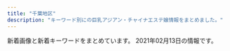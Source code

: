 ```yaml
---
title: "千葉地区"
description: "キーワード別にの巨乳アジアン・チャイナエステ嬢情報をまとめました。"
---
```


新着画像と新着キーワードをまとめています。
2021年02月13日の情報です。

<DmmAffiliateIns />
<KeywordTable
  shops={
    [
    {
        "img_links": [
            "http://rosabella.red/_src/51699415/wechatimg24_20210111165414829.jpg",
            "http://rosabella.red/_src/40198192/s_info.jpg",
            "http://rosabella.red/_src/40198220/s_info.jpg",
            "http://rosabella.red/_src/51009670/wechatimg1019.jpg",
            "http://rosabella.red/_src/40198189/s_face.jpg",
            "http://rosabella.red/_src/50390320/wechatimg1051.jpg",
            "http://rosabella.red/_src/51699437/wechatimg24_20210111165414829.jpg",
            "http://rosabella.red/_src/40198073/s_pick.jpg",
            "http://rosabella.red/_src/40198168/wx00020615-171913%402x.png",
            "http://rosabella.red/_src/52706193/wechatimg206.jpg",
            "http://rosabella.red/_src/44488629/cam-1.jpg",
            "http://rosabella.red/_src/40198223/wx00020615-171913%402x.png",
            "http://rosabella.red/_src/40198045/s_face.jpg",
            "http://rosabella.red/_src/40198029/s_pick.jpg",
            "http://rosabella.red/_src/40198590/wechatimg343.jpg",
            "http://rosabella.red/_src/50390319/wechatimg1051.jpg",
            "http://rosabella.red/_src/52706085/wechatimg206.jpg",
            "http://rosabella.red/_src/40198159/s_pick.jpg",
            "http://rosabella.red/_src/40198025/download-5.jpg",
            "http://rosabella.red/_src/40198023/download-4.jpg",
            "http://rosabella.red/_src/50390306/wechatimg1051.jpg",
            "http://rosabella.red/_src/40198195/wx00020615-171913%402x.png",
            "http://rosabella.red/_src/49759165/wechatimg343.jpg",
            "http://rosabella.red/_src/40198080/s_face.jpg",
            "http://rosabella.red/_src/40198143/s_staff01.jpg",
            "http://rosabella.red/_src/40198591/wechatimg343.jpg",
            "http://rosabella.red/_src/52706170/wechatimg206.jpg",
            "http://rosabella.red/_src/52706194/wechatimg206.jpg",
            "http://rosabella.red/_src/50390122/wechatimg1009.jpg",
            "http://rosabella.red/_src/52706514/wechatimg206.jpg",
            "http://rosabella.red/_src/40198062/s_info.jpg",
            "http://rosabella.red/_src/52706195/wechatimg206.jpg",
            "http://rosabella.red/_src/51699440/wechatimg24_20210111165414829.jpg",
            "http://rosabella.red/_src/40198588/wechatimg343.jpg",
            "http://rosabella.red/_src/51699441/wechatimg24_20210111165414829.jpg",
            "http://rosabella.red/_src/40198214/s_pick.jpg",
            "http://rosabella.red/_src/52787054/wechatimg1051.jpg",
            "http://rosabella.red/_src/51699434/wechatimg24_20210111165414829.jpg",
            "http://rosabella.red/_src/51699442/wechatimg24_20210111165414829.jpg",
            "http://rosabella.red/_src/52787051/wechatimg1051.jpg",
            "http://rosabella.red/_src/51699426/wechatimg24_20210111165414829.jpg",
            "http://rosabella.red/_src/40198015/download.jpg",
            "http://rosabella.red/_src/40198217/s_face.jpg",
            "http://rosabella.red/_src/40198017/download-1.jpg",
            "http://rosabella.red/_src/40198298/wechatimg343.jpg",
            "http://rosabella.red/_src/40198186/s_pick.jpg",
            "http://rosabella.red/_src/51699411/wechatimg1019.jpg",
            "http://rosabella.red/_src/51009712/wechatimg1019.jpg",
            "http://rosabella.red/_src/50390119/wechatimg1006.jpg",
            "http://rosabella.red/_src/50390318/wechatimg1051.jpg",
            "http://rosabella.red/_src/40198090/s_info.jpg",
            "http://rosabella.red/_src/40198093/wx00020615-171913%402x.png",
            "http://rosabella.red/_src/40198014/sign.png",
            "http://rosabella.red/_src/51009718/wechatimg1019.jpg",
            "http://rosabella.red/_src/51009663/wechatimg1019.jpg",
            "http://rosabella.red/_src/52786988/wechatimg1051.jpg",
            "http://rosabella.red/_src/40198019/download-2.jpg",
            "http://rosabella.red/_src/51009669/wechatimg1019.jpg",
            "http://rosabella.red/_src/40198065/wx00020615-171913%402x.png",
            "http://rosabella.red/_src/40198021/download-3.jpg",
            "http://rosabella.red/_src/40198162/s_face.jpg",
            "http://rosabella.red/_src/40198165/s_info.jpg",
            "http://rosabella.red/_src/51009668/wechatimg1019.jpg",
            "http://rosabella.red/_src/52706495/wechatimg206.jpg"
        ],
        "keywords": {
            "F": 1,
            "88": 1
        },
        "station": "JR\u7a32\u6bdb\u99c5\u6771\u53e3",
        "url": "http://rosabella.red/",
        "name": "\u9e97\u3046\u3089\u3089"
    },
    {
        "img_links": [
            "http://yuraku.xyz/_src/20882127/img_3017.jpg",
            "http://yuraku.xyz/_src/18967502/img20170726111759249054.png",
            "http://yuraku.xyz/_src/18967514/_dsf3393.jpg",
            "http://yuraku.xyz/_src/18967447/_x1m6343.jpg",
            "http://yuraku.xyz/_src/18967465/_dsf3386.jpg",
            "http://yuraku.xyz/_src/18967469/news.png",
            "http://yuraku.xyz/_src/51453457/wechatimg458.jpg",
            "http://yuraku.xyz/_src/18967450/top1.1.png",
            "http://yuraku.xyz/_src/18967448/cam.jpg",
            "http://yuraku.xyz/_src/18967479/sign-1.jpg",
            "http://yuraku.xyz/_src/18967466/img20170725121742291421.png",
            "http://yuraku.xyz/_src/18967458/1.png",
            "http://yuraku.xyz/_src/51453461/wechatimg460_20210104122404927.jpg",
            "http://yuraku.xyz/_src/18967460/5.png",
            "http://yuraku.xyz/_src/18967497/sign.png",
            "http://yuraku.xyz/_src/40963422/wechatimg130.jpg",
            "http://yuraku.xyz/_src/18967518/_dsf3386.jpg",
            "http://yuraku.xyz/_src/18967522/img20170726235401893025.png",
            "http://yuraku.xyz/_src/18967456/4.png",
            "http://yuraku.xyz/_src/18967510/img20170726235401893025.png",
            "http://yuraku.xyz/_src/18967516/_dsf3390.jpg",
            "http://yuraku.xyz/_src/20882128/img_2891.jpg",
            "http://yuraku.xyz/_src/18967454/3.png",
            "http://yuraku.xyz/_src/18967520/_dsf3394.jpg",
            "http://yuraku.xyz/_src/18967463/_dsf3390.jpg",
            "http://yuraku.xyz/_src/51461908/wechatimg469_20210104155803139.jpg",
            "http://yuraku.xyz/_src/18967464/_dsf3394.jpg",
            "http://yuraku.xyz/_src/18967452/2.png",
            "http://yuraku.xyz/_src/18967495/img20170725223357156708.png",
            "http://yuraku.xyz/_src/40963421/wechatimg131_20200321125130752.jpg",
            "http://yuraku.xyz/_src/18967446/img_2990.jpg",
            "http://yuraku.xyz/_src/18967486/sign-1.jpg",
            "http://yuraku.xyz/_src/18967484/img20170725142644542149.png",
            "http://yuraku.xyz/_src/51461907/wechatimg468_20210104155803138.jpg",
            "http://yuraku.xyz/_src/18967527/sign.png",
            "http://yuraku.xyz/_src/35726664/cam.jpg",
            "http://yuraku.xyz/_src/18967526/sign.png",
            "http://yuraku.xyz/_src/49632760/wechatimg338.jpg"
        ],
        "name": "\u60a0\u697d",
        "station": "\u5343\u8449\u4e2d\u592e\u99c5\u6771\u53e3",
        "url": "http://yuraku.xyz/",
        "keywords": {}
    },
    {
        "keywords": {
            "C": 6
        },
        "station": "JR\u8607\u6211\u99c5",
        "name": "Orange \u30aa\u30e9\u30f3\u30b8\u30e5",
        "url": "https://www.orange-relaxation.com/",
        "img_links": [
            "https://static.wixstatic.com/media/656261_f19819762927421fbc7e462b610e64db~mv2.jpg",
            "https://static.wixstatic.com/media/656261_352bc4d873814c08890c13c58d54ed11~mv2.jpg",
            "https://static.wixstatic.com/media/656261_d5f654a2160b48ac899281411259fefe~mv2.jpg",
            "https://static.wixstatic.com/media/656261_cd548a1ebd6547bca0b1f7902b51ec53~mv2.jpg",
            "https://static.wixstatic.com/media/656261_dc91ba7dbcfd49cf94b6f33f427eabc4~mv2.jpg",
            "https://static.wixstatic.com/media/656261_1e3c42dadc4c43f6a67e3c43ab3a7e86~mv2.jpg",
            "https://static.wixstatic.com/media/656261_13b56d76ba4b4f3fbdd2d614b7f3131a~mv2.jpg"
        ]
    },
    {
        "station": "\u4eac\u6210\u7dda\u5343\u8449\u4e2d\u592e\u99c5\u6771\u53e3",
        "img_links": [
            "http://www.t-bell.work/images/si.png",
            "http://www.t-bell.work/images/3.jpg",
            "http://www.t-bell.work/img/ayumi1.jpg",
            "http://www.t-bell.work/img/riri2.jpg",
            "http://www.t-bell.work/images/interior1.png",
            "http://www.t-bell.work/img/sakura1.jpg",
            "http://www.t-bell.work/img/kumi1.jpg",
            "http://www.t-bell.work/images/2.jpg",
            "http://www.t-bell.work/images/8.jpg",
            "http://www.t-bell.work/images/sys2.png",
            "http://www.t-bell.work/images/1.jpg",
            "http://www.t-bell.work/img/momo1.jpg",
            "http://www.t-bell.work/img/kumi3.jpg",
            "http://www.t-bell.work/images/news.jpg",
            "http://www.t-bell.work/img/yuki1.jpg",
            "http://www.t-bell.work/img/mayu1.jpg",
            "http://www.t-bell.work/images/5.jpg",
            "http://www.t-bell.work/images/12.jpg",
            "http://www.t-bell.work/img/megumi1.jpg",
            "http://www.t-bell.work/images/6.jpg",
            "http://www.t-bell.work/img/mayu2.jpg",
            "http://www.t-bell.work/img/miho1.jpg",
            "http://www.t-bell.work/images/info.jpg",
            "http://www.t-bell.work/img/riri1.jpg",
            "http://www.t-bell.work/images/head.jpg",
            "http://www.t-bell.work/img/ayumi2.jpg",
            "http://www.t-bell.work/images/sys1.png",
            "http://www.t-bell.work/images/4.jpg",
            "http://www.t-bell.work/images/11.jpg",
            "http://www.t-bell.work/images/staff_t.jpg",
            "http://www.t-bell.work/img/kumi2.jpg",
            "http://www.t-bell.work/images/9.jpg",
            "http://www.t-bell.work/images/line.png",
            "http://www.t-bell.work/images/10.jpg",
            "http://www.t-bell.work/images/interior_t.jpg",
            "http://www.t-bell.work/images/interior.png",
            "http://www.t-bell.work/images/7.jpg"
        ],
        "keywords": {},
        "url": "http://www.t-bell.work/",
        "name": "\u685c\u6843"
    },
    {
        "name": "\u7652\u3057\u5929\u4f7f",
        "station": "\u4e09\u54b2\u99c5\u6771\u53e3",
        "url": "http://nikity.xyz/",
        "img_links": [
            "http://nikity.xyz/uploads/210208/1-21020PU403V1.jpg",
            "http://nikity.xyz/picture/s_staff.jpg",
            "http://nikity.xyz/uploads/210202/1-21020215543XH.jpg",
            "http://nikity.xyz/uploads/210208/1-21020PU411Y7.jpg",
            "http://nikity.xyz/picture/room1.jpg",
            "http://nikity.xyz/picture/room4.jpg",
            "http://nikity.xyz/picture/s_shedule.jpg",
            "http://nikity.xyz/picture/room2.jpg",
            "http://nikity.xyz/uploads/210206/1-210206100255409.jpg",
            "http://nikity.xyz/uploads/210206/1-210206100410V8.jpg",
            "http://nikity.xyz/picture/top.jpg",
            "http://nikity.xyz/uploads/210202/1-21020215563U25.jpg",
            "http://nikity.xyz/uploads/210202/1-21020215552R31.jpg",
            "http://nikity.xyz/picture/room3.jpg",
            "http://nikity.xyz/picture/s_news.jpg"
        ],
        "keywords": {
            "D": 4,
            "C": 8,
            "87": 1,
            "85": 5
        }
    },
    {
        "station": "\u4eac\u6210\u81fc\u4e95\u99c5\u5357\u53e3",
        "keywords": {
            "E": 2,
            "D": 4,
            "86": 13
        },
        "url": "http://nymphe-est.net/",
        "name": "\u30af\u30ed\u30fc\u30d0\u30fc",
        "img_links": [
            "http://nymphe-est.net/img/st5.jpg",
            "http://nymphe-est.net/img/sta7.jpg",
            "http://nymphe-est.net/img/eve.jpg",
            "http://nymphe-est.net/img/st1.jpg",
            "http://nymphe-est.net/img/st31.jpg",
            "http://nymphe-est.net/img/st3.jpg",
            "http://nymphe-est.net/img/sta5.jpg",
            "http://nymphe-est.net/img/st2.jpg",
            "http://nymphe-est.net/img/sta3.jpg",
            "http://nymphe-est.net/img/st7.jpg",
            "http://nymphe-est.net/img/sta2.jpg",
            "http://nymphe-est.net/img/sta1.jpg",
            "http://nymphe-est.net/img/st6.jpg",
            "http://nymphe-est.net/img/no.png",
            "http://nymphe-est.net/img/sta6.jpg",
            "http://nymphe-est.net/img/top.jpg",
            "http://nymphe-est.net/img/r1.jpg",
            "http://nymphe-est.net/img/fla.jpg"
        ]
    },
    {
        "name": "\u96a0\u308c\u5bb6",
        "station": "JR\u5e55\u5f35\u99c5\u5357\u53e3",
        "img_links": [
            "http://forever-est.com/img/cg04.jpg",
            "http://forever-est.com/img/cg06.jpg",
            "http://forever-est.com/img/flb1.jpg",
            "http://forever-est.com/img/cg051.jpg",
            "http://forever-est.com/img/footer.jpg",
            "http://forever-est.com/img/acct.jpg",
            "http://forever-est.com/img/fla3.jpg",
            "http://forever-est.com/img/cg07.jpg",
            "http://forever-est.com/link/menlog.jpg",
            "http://forever-est.com/img/fla1.jpg",
            "http://forever-est.com/img/stal.jpg",
            "http://forever-est.com/img/fla4.jpg",
            "http://forever-est.com/img/cg081.jpg",
            "http://forever-est.com/img/fbb.jpg",
            "http://forever-est.com/img/cg08.jpg",
            "http://forever-est.com/img/cg01.jpg",
            "http://forever-est.com/img/top.jpg",
            "http://forever-est.com/img/no.png",
            "http://forever-est.com/img/lb2.jpg",
            "http://forever-est.com/img/cg10.jpg",
            "http://forever-est.com/img/stat.jpg",
            "http://forever-est.com/img/cg09.jpg",
            "http://forever-est.com/img/eve.jpg",
            "http://forever-est.com/img/lb1.jpg",
            "http://forever-est.com/img/cg05.jpg",
            "http://forever-est.com/img/lint.jpg",
            "http://forever-est.com/img/rect.jpg",
            "http://forever-est.com/img/fla2.jpg",
            "http://forever-est.com/img/flb2.jpg",
            "http://forever-est.com/img/cg071.jpg",
            "http://forever-est.com/img/cg011.jpg"
        ],
        "keywords": {
            "E": 5,
            "D": 2,
            "86": 7
        },
        "url": "http://forever-est.com/"
    },
    {
        "img_links": [
            "http://sweety-est.com/images/nav-002.png",
            "http://sweety-est.com/images/nav-005.png",
            "http://sweety-est.com/images/nav-001.png",
            "http://sweety-est.com/images/cg03.jpg",
            "http://sweety-est.com/images/tel.png",
            "http://sweety-est.com/images/nav-004.png",
            "http://sweety-est.com/images/cg041.jpg",
            "http://sweety-est.com/images/nav-003.png",
            "http://sweety-est.com/images/nav-006.png",
            "http://sweety-est.com/images/cg06.jpg",
            "http://sweety-est.com/images/cg02.jpg",
            "http://sweety-est.com/images/top001.png",
            "http://sweety-est.com/images/cg01.jpg",
            "http://sweety-est.com/images/cg04.jpg",
            "http://sweety-est.com/images/no.png",
            "http://sweety-est.com/images/cg05.jpg"
        ],
        "name": "\u60a0\u60a0",
        "keywords": {
            "86": 6,
            "D": 6
        },
        "url": "http://sweety-est.com/",
        "station": "JR\u5e55\u5f35\u99c5\u5317\u53e3"
    },
    {
        "img_links": [
            "http://kurimu.tokyo/uploads/180620/1-1P62010154K00.png",
            "http://kurimu.tokyo/uploads/201113/1-201113110434934.jpg",
            "http://kurimu.tokyo/uploads/201113/1-2011131444042W.jpg",
            "http://kurimu.tokyo/templets/default/picture/news.jpg",
            "http://kurimu.tokyo/templets/default/picture/staff_t.jpg",
            "http://kurimu.tokyo/uploads/201110/1-20111015304c49.jpg",
            "http://kurimu.tokyo/templets/default/picture/rec1.png",
            "http://kurimu.tokyo/templets/default/picture/head.jpg",
            "http://kurimu.tokyo/uploads/201112/1-2011121K445522.jpg",
            "http://kurimu.tokyo/templets/default/picture/interior_t.jpg",
            "http://kurimu.tokyo/uploads/180620/1-1P62010193X63.jpg"
        ],
        "station": "\u5343\u8449\u4e2d\u592e\u99c5\u897f\u53e3",
        "name": "we love",
        "url": "http://kurimu.tokyo/",
        "keywords": {}
    },
    {
        "station": "JR\u7a32\u6bdb\u99c5\u6771\u53e3",
        "keywords": {
            "D": 5,
            "93": 2,
            "86": 1,
            "C": 1,
            "85": 1,
            "E": 1,
            "87": 4
        },
        "img_links": [
            "http://www.aya-esthe.xyz/files/051.jpg",
            "http://www.aya-esthe.xyz/images/staff_t.jpg",
            "http://www.aya-esthe.xyz/files/006-02.jpg",
            "http://www.aya-esthe.xyz/images/head.jpg",
            "http://www.aya-esthe.xyz/files/044-03.jpg",
            "http://www.aya-esthe.xyz/images/tel.jpg",
            "http://www.aya-esthe.xyz/images/int2.jpg",
            "http://www.aya-esthe.xyz/files/003.jpg",
            "http://www.aya-esthe.xyz/files/046-02.jpg",
            "http://www.aya-esthe.xyz/files/044.jpg",
            "http://www.aya-esthe.xyz/files/046.jpg",
            "http://www.aya-esthe.xyz/images/sys1.jpg",
            "http://www.aya-esthe.xyz/images/mobile.jpg",
            "http://www.aya-esthe.xyz/files/006.jpg",
            "http://www.aya-esthe.xyz/files/051-02.jpg",
            "http://www.aya-esthe.xyz/files/046-03.jpg",
            "http://www.aya-esthe.xyz/files/005-02.jpg",
            "http://www.aya-esthe.xyz/files/045.jpg",
            "http://www.aya-esthe.xyz/files/003-02.jpg",
            "http://www.aya-esthe.xyz/files/050-02.jpg",
            "http://www.aya-esthe.xyz/files/045-02.jpg",
            "http://www.aya-esthe.xyz/files/050-03.jpg",
            "http://www.aya-esthe.xyz/files/003-03.jpg",
            "http://www.aya-esthe.xyz/files/006-03.jpg",
            "http://www.aya-esthe.xyz/files/005.jpg",
            "http://www.aya-esthe.xyz/files/045-03.jpg",
            "http://www.aya-esthe.xyz/files/050.jpg",
            "http://www.aya-esthe.xyz/images/interior_t.jpg",
            "http://www.aya-esthe.xyz/images/news.jpg",
            "http://www.aya-esthe.xyz/files/005-03.jpg",
            "http://www.aya-esthe.xyz/files/044-02.jpg",
            "http://www.aya-esthe.xyz/images/link_t.jpg",
            "http://www.aya-esthe.xyz/files/051-03.jpg"
        ],
        "url": "http://www.aya-esthe.xyz/",
        "name": "\u5f69 \u3042\u3084"
    },
    {
        "keywords": {
            "D": 12,
            "C": 3,
            "87": 9,
            "86": 6
        },
        "img_links": [
            "http://www.yoshimi.mensest.com/files/003.jpg",
            "http://www.yoshimi.mensest.com/images/staff_s.png",
            "http://www.yoshimi.mensest.com/files/001.jpg",
            "http://www.yoshimi.mensest.com/images/evetop.png",
            "http://www.yoshimi.mensest.com/images/news.png",
            "http://www.yoshimi.mensest.com/files/005.jpg",
            "http://www.yoshimi.mensest.com/files/004.jpg",
            "http://www.yoshimi.mensest.com/images/top.png",
            "http://www.yoshimi.mensest.com/files/002.jpg"
        ],
        "name": "\u4f73\u7f8e",
        "station": "\u52dd\u7530\u53f0\u99c5\u5357\u53e3",
        "url": "http://www.yoshimi.mensest.com/"
    },
    {
        "name": "\u6c34\u4ed9",
        "img_links": [
            "http://www.suisen.masg.info/files/007.jpg",
            "http://www.suisen.masg.info/images/top.png",
            "http://www.suisen.masg.info/images/s_link.png",
            "http://www.suisen.masg.info/files/013-02.jpg",
            "http://www.suisen.masg.info/files/004.jpg",
            "http://www.suisen.masg.info/files/008.jpg",
            "http://www.suisen.masg.info/images/shop/shop04.jpg",
            "http://www.suisen.masg.info/files/006-03.jpg",
            "http://www.suisen.masg.info/images/r5.jpg",
            "http://www.suisen.masg.info/files/013.jpg",
            "http://www.suisen.masg.info/files/010-02.jpg",
            "http://www.suisen.masg.info/files/011.jpg",
            "http://www.suisen.masg.info/files/003.jpg",
            "http://www.suisen.masg.info/files/012.jpg",
            "http://www.suisen.masg.info/files/014.jpg",
            "http://www.suisen.masg.info/files/011-03.jpg",
            "http://www.suisen.masg.info/images/shop/shop02.jpg",
            "http://www.suisen.masg.info/files/009-02.jpg",
            "http://www.suisen.masg.info/files/010-03.jpg",
            "http://www.suisen.masg.info/files/009.jpg",
            "http://www.suisen.masg.info/images/end.png",
            "http://www.suisen.masg.info/files/008-02.jpg",
            "http://www.suisen.masg.info/files/010.jpg",
            "http://www.suisen.masg.info/files/005-03.jpg",
            "http://www.suisen.masg.info/images/face.png",
            "http://www.suisen.masg.info/files/008-03.jpg",
            "http://www.suisen.masg.info/files/005.jpg",
            "http://www.suisen.masg.info/images/pick.png",
            "http://www.suisen.masg.info/files/014-02.jpg",
            "http://www.suisen.masg.info/files/006-02.jpg",
            "http://www.suisen.masg.info/files/005-02.jpg",
            "http://www.suisen.masg.info/files/004-03.jpg",
            "http://www.suisen.masg.info/files/006.jpg",
            "http://www.suisen.masg.info/files/012-02.jpg",
            "http://www.suisen.masg.info/files/007-03.jpg",
            "http://www.suisen.masg.info/files/014-03.jpg",
            "http://www.suisen.masg.info/files/003-03.jpg",
            "http://www.suisen.masg.info/images/r1.jpg",
            "http://www.suisen.masg.info/images/r2.jpg",
            "http://www.suisen.masg.info/files/004-02.jpg",
            "http://www.suisen.masg.info/files/011-02.jpg",
            "http://www.suisen.masg.info/images/news.png",
            "http://www.suisen.masg.info/files/007-02.jpg",
            "http://www.suisen.masg.info/images/s_staff.png",
            "http://www.suisen.masg.info/files/002-02.jpg",
            "http://www.suisen.masg.info/files/002.jpg",
            "http://www.suisen.masg.info/images/shop/shop01.jpg",
            "http://www.suisen.masg.info/files/012-03.jpg",
            "http://www.suisen.masg.info/files/013-03.jpg",
            "http://www.suisen.masg.info/images/r4.jpg",
            "http://www.suisen.masg.info/images/bj2.jpg",
            "http://www.suisen.masg.info/files/003-02.jpg",
            "http://www.suisen.masg.info/files/002-03.jpg",
            "http://www.suisen.masg.info/images/shop/shop03.jpg",
            "http://www.suisen.masg.info/files/009-03.jpg"
        ],
        "url": "http://www.suisen.masg.info/",
        "keywords": {
            "D": 8,
            "87": 4,
            "C": 3,
            "E": 1,
            "88": 1,
            "86": 5,
            "85": 3
        },
        "station": "JR\u6771\u91d1\u99c5\u6771\u53e3"
    },
    {
        "keywords": {
            "86": 30,
            "C": 23,
            "87": 30,
            "85": 10,
            "88": 10,
            "89": 30,
            "E": 10,
            "D": 80
        },
        "station": "\u5343\u8449\u4e2d\u592e\u99c5\u6771\u53e3",
        "name": "\u30ea\u30be\u30fc\u30c8\u30fb\u30a4\u30f3",
        "url": "http://resortin.jpn.cm/",
        "img_links": [
            "http://resortin.jpn.cm/images/ser8.jpg",
            "http://resortin.jpn.cm/photos/sites/33/2019/10/2019101702012362.jpeg",
            "http://resortin.jpn.cm/photos/sites/33/2020/06/2020062102472569.jpeg",
            "http://resortin.jpn.cm/photos/sites/33/2019/10/2019101702000055.jpeg",
            "http://resortin.jpn.cm/photos/sites/33/2019/10/2019101702000135.jpeg",
            "http://resortin.jpn.cm/photos/sites/33/2019/10/2019101702025625-e1600094540382.jpeg",
            "http://resortin.jpn.cm/i/images/room2.jpg",
            "http://resortin.jpn.cm/photos/sites/33/2020/06/2020062103092760.jpeg",
            "http://resortin.jpn.cm/images/s_news.png",
            "http://resortin.jpn.cm/photos/sites/33/2019/10/2019101702025625.jpeg",
            "http://resortin.jpn.cm/photos/sites/33/2021/01/2021012821032298.jpeg",
            "http://resortin.jpn.cm/images/service.png",
            "http://resortin.jpn.cm/images/s_service.jpg",
            "http://resortin.jpn.cm/photos/sites/33/2020/09/2020091504135186.jpeg",
            "http://resortin.jpn.cm/photos/sites/33/2020/09/2020091504080714.jpeg",
            "http://resortin.jpn.cm/photos/sites/33/2020/12/2020120113271282.jpeg",
            "http://resortin.jpn.cm/images/top2.jpg",
            "http://resortin.jpn.cm/photos/sites/33/2020/09/2020091518240675.jpeg",
            "http://resortin.jpn.cm/photos/sites/33/2019/12/2019121812191049-400x173.jpeg",
            "http://resortin.jpn.cm/photos/sites/33/2020/07/2020070322594031.jpeg",
            "http://resortin.jpn.cm/i/images/room3.jpg",
            "http://resortin.jpn.cm/photos/sites/33/2021/02/2021020210431926.jpg",
            "http://resortin.jpn.cm/images/ser1.jpg",
            "http://resortin.jpn.cm/images/ser7.jpg",
            "http://resortin.jpn.cm/photos/sites/33/2020/12/2020122313271999-e1608697655298.jpeg",
            "http://resortin.jpn.cm/photos/sites/33/2021/01/2021012821032298-e1611835415606.jpeg",
            "http://resortin.jpn.cm/photos/sites/33/2020/07/2020072501415499-e1595608934436.jpeg",
            "http://resortin.jpn.cm/i/images/room1.jpg",
            "http://resortin.jpn.cm/photos/sites/33/2021/02/2021021011592797-e1612925978498.jpeg",
            "http://resortin.jpn.cm/images/s_staff.jpg",
            "http://resortin.jpn.cm/photos/sites/33/2020/11/2020112701293043.jpeg",
            "http://resortin.jpn.cm/photos/sites/33/2020/10/2020102219295041.jpeg",
            "http://resortin.jpn.cm/images/koko_468x60.png",
            "http://resortin.jpn.cm/photos/sites/33/2021/02/2021020503454256-e1612464353899.jpeg",
            "http://resortin.jpn.cm/images/ser4.jpg"
        ]
    },
    {
        "name": "\u5eb7\u697d\u5712",
        "station": "\u9ad8\u6839\u6728\u6238\u99c5\u5317\u53e3",
        "img_links": [
            "http://kourakuenmise.com/images/news_bj.jpg",
            "http://kourakuenmise.com/zp/img006.jpg",
            "http://kourakuenmise.com/zp/img012.jpg",
            "http://kourakuenmise.com/zp/img111.jpg",
            "http://kourakuenmise.com/zp/img005.jpg",
            "http://kourakuenmise.com/zp/img007.jpg",
            "http://kourakuenmise.com/zp/img222.jpg",
            "http://kourakuenmise.com/images/header_img.jpg",
            "http://kourakuenmise.com/images/46-11051416223130.jpg",
            "http://kourakuenmise.com/images/mobile.jpg",
            "http://kourakuenmise.com/zp/img011.jpg",
            "http://kourakuenmise.com/images/2078427_1.jpg"
        ],
        "keywords": {},
        "url": "http://kourakuenmise.com/"
    },
    {
        "name": "\u6708\u306e\u604b",
        "station": "\u4eac\u6210\u81fc\u4e95\u99c5\u5317\u53e3",
        "url": "http://tsukinokoi.tyo.ac/",
        "img_links": [
            "http://tsukinokoi.tyo.ac/images/s_pick.png",
            "http://tsukinokoi.tyo.ac/images/top.png",
            "http://tsukinokoi.a1.tyo.ac/upload/sites/10/2016/12/staff2-280x411.jpg",
            "http://tsukinokoi.a1.tyo.ac/upload/sites/10/2016/12/staff1-280x411.jpg",
            "http://tsukinokoi.a1.tyo.ac/upload/sites/10/2016/12/staff2.jpg",
            "http://tsukinokoi.tyo.ac/images/new.png",
            "http://tsukinokoi.tyo.ac/images/s_staff.png",
            "http://tsukinokoi.tyo.ac/images/info1.png",
            "http://tsukinokoi.tyo.ac/images/s_news.png",
            "http://tsukinokoi.a1.tyo.ac/upload/sites/10/2016/12/staff1.jpg"
        ],
        "keywords": {
            "C": 7
        }
    },
    {
        "name": "PAREO\u30fb\u30d1\u30ec\u30aa",
        "url": "http://pareo.ests.jp/",
        "keywords": {
            "86": 18,
            "87": 12,
            "E": 6,
            "D": 24
        },
        "img_links": [
            "http://pareo.ests.jp/photos/sites/30/2020/10/2020100416004380.jpg",
            "http://pareo.ests.jp/images/bian.png",
            "http://pareo.ests.jp/photos/sites/30/2021/02/2021020112093841.jpg",
            "http://pareo.ests.jp/images/top.jpg",
            "http://pareo.ests.jp/photos/sites/30/2020/05/2020051116194020.jpg",
            "http://pareo.ests.jp/photos/sites/30/2021/01/2021011713324531.jpg",
            "http://pareo.ests.jp/images/room1.jpg",
            "http://pareo.ests.jp/images/mobile.jpg",
            "http://pareo.ests.jp/images/room4.jpg",
            "http://pareo.ests.jp/images/room3.jpg",
            "http://pareo.ests.jp/photos/sites/30/2021/01/2021010414173533.jpg",
            "http://pareo.ests.jp/images/staff_bj4.png",
            "http://pareo.ests.jp/images/sp_tit_news.png",
            "http://pareo.ests.jp/images/sp_top.jpg",
            "http://pareo.ests.jp/images/staff_bj2.png",
            "http://pareo.ests.jp/images/room2.jpg",
            "http://pareo.ests.jp/images/tit_staff.png"
        ],
        "station": "JR\u897f\u5343\u8449\u99c5\u5357\u53e3"
    },
    {
        "url": "http://www.mosimosi.esturl.com/",
        "station": "JR\u6d25\u7530\u6cbc\u99c5\u5317\u53e3",
        "img_links": [
            "http://www.mosimosi.esturl.com/files/015.jpg",
            "http://www.mosimosi.esturl.com/img/nav-003.png",
            "http://www.mosimosi.esturl.com/img/nav-005.png",
            "http://www.mosimosi.esturl.com/files/016.jpg",
            "http://www.mosimosi.esturl.com/img/nav-006.png",
            "http://www.mosimosi.esturl.com/img/tel.png",
            "http://www.mosimosi.esturl.com/img/top01.png",
            "http://www.mosimosi.esturl.com/img/nav-004.png",
            "http://www.mosimosi.esturl.com/img/nav-001.png",
            "http://www.mosimosi.esturl.com/img/stt.jpg",
            "http://www.mosimosi.esturl.com/files/017.jpg",
            "http://www.mosimosi.esturl.com/img/nav-002.png",
            "http://www.mosimosi.esturl.com/files/014.jpg",
            "http://www.mosimosi.esturl.com/files/011.jpg",
            "http://www.mosimosi.esturl.com/img/stb.jpg"
        ],
        "keywords": {
            "D": 4,
            "90": 1,
            "87": 4,
            "E": 1
        },
        "name": "\u3082\u3057\u3082\u3057Baby"
    },
    {
        "keywords": {},
        "name": "\u865c\u7f8e\u4eba\uff5e\u3068\u308a\u3053\u3073\u3058\u3093\uff5e",
        "url": "https://y-bijin.aoaoeo.com/",
        "station": "\u516b\u5343\u4ee3\u53f0\u99c5\u897f\u53e3",
        "img_links": []
    },
    {
        "img_links": [
            "http://www.relax-leo.com/index4.jpg",
            "http://www.relax-leo.com/files/018-02.jpg",
            "http://www.relax-leo.com/files/011-02.jpg",
            "http://www.relax-leo.com/files/009-02.jpg",
            "http://www.relax-leo.com/thumbnails/019.jpg",
            "http://www.relax-leo.com/thumbnails/009.jpg",
            "http://www.relax-leo.com/files/023.jpg",
            "http://www.relax-leo.com/thumbnails/015.jpg",
            "http://www.relax-leo.com/files/008-02.jpg",
            "http://www.relax-leo.com/img/material/top_t5.png",
            "http://www.relax-leo.com/files/021-02.jpg",
            "http://www.relax-leo.com/img/material/gm4_rollout.png",
            "http://www.relax-leo.com/files/019.jpg",
            "http://www.relax-leo.com/img/material/gm6_rollout.png",
            "http://www.relax-leo.com/files/022.jpg",
            "http://www.relax-leo.com/img/material/top_t2.png",
            "http://www.relax-leo.com/files/008.jpg",
            "http://www.relax-leo.com/files/010.jpg",
            "http://www.relax-leo.com/img/material/p5_ct1.png",
            "http://www.relax-leo.com/img/material/p7_ct1.png",
            "http://www.relax-leo.com/files/023-02.jpg",
            "http://www.relax-leo.com/img/material/top_t3.png",
            "http://www.relax-leo.com/img/material/camp20201027.jpg",
            "http://www.relax-leo.com/files/021.jpg",
            "http://www.relax-leo.com/thumbnails/023.jpg",
            "http://www.relax-leo.com/i/img/operation/img_service_04.png",
            "http://www.relax-leo.com/img/material/p2_ct1.png",
            "http://www.relax-leo.com/thumbnails/008.jpg",
            "http://www.relax-leo.com/files/021-03.jpg",
            "http://www.relax-leo.com/img/material/p3_ct2.png",
            "http://www.relax-leo.com/img/material/att.png",
            "http://www.relax-leo.com/i/img/operation/img_service_02.png",
            "http://www.relax-leo.com/img/material/top_pickback.png",
            "http://www.relax-leo.com/files/018-03.jpg",
            "http://www.relax-leo.com/thumbnails/010.jpg",
            "http://www.relax-leo.com/files/015.jpg",
            "http://www.relax-leo.com/img/material/gm2_rollout.png",
            "http://www.relax-leo.com/img/material/top_t1.png",
            "http://www.relax-leo.com/i/img/operation/img_service_03.png",
            "http://www.relax-leo.com/img/material/p3_ct1.png",
            "http://www.relax-leo.com/thumbnails/018.jpg",
            "http://www.relax-leo.com/files/018.jpg",
            "http://www.relax-leo.com/files/019-02.jpg",
            "http://www.relax-leo.com/files/009.jpg",
            "http://www.relax-leo.com/img/top/img_service_02.png",
            "http://www.relax-leo.com/img/material/gm1_rollout.png",
            "http://www.relax-leo.com/img/material/top_t4.png",
            "http://www.relax-leo.com/files/010-03.jpg",
            "http://www.relax-leo.com/files/009-03.jpg",
            "http://www.relax-leo.com/files/010-02.jpg",
            "http://www.relax-leo.com/files/022-02.jpg",
            "http://www.relax-leo.com/img/material/backlistbtn.png",
            "http://www.relax-leo.com/i/img/operation/img_service_01.png",
            "http://www.relax-leo.com/img/top/img_service_03.png",
            "http://www.relax-leo.com/img/top/img_service_04.png",
            "http://www.relax-leo.com/thumbnails/022.jpg",
            "http://www.relax-leo.com/files/008-03.jpg",
            "http://www.relax-leo.com/img/material/gm3_rollout.png",
            "http://www.relax-leo.com/img/top/img_service_01.png",
            "http://www.relax-leo.com/files/015-03.jpg",
            "http://www.relax-leo.com/img/material/gm5_rollout.png",
            "http://www.relax-leo.com/files/023-03.jpg",
            "http://www.relax-leo.com/files/015-02.jpg",
            "http://www.relax-leo.com/thumbnails/011.jpg",
            "http://www.relax-leo.com/img/material/age.png",
            "http://www.relax-leo.com/img/material/frames.png",
            "http://www.relax-leo.com/files/011-03.jpg",
            "http://www.relax-leo.com/files/011.jpg",
            "http://www.relax-leo.com/files/022-03.jpg",
            "http://www.relax-leo.com/thumbnails/021.jpg",
            "http://www.relax-leo.com/img/material/p4_ct1.png",
            "http://www.relax-leo.com/img/material/frameback.png",
            "http://www.relax-leo.com/files/019-03.jpg"
        ],
        "keywords": {
            "85": 24,
            "86": 12,
            "C": 13
        },
        "station": "\u52dd\u7530\u53f0\u99c5\u5357\u53e3",
        "name": "Leo",
        "url": "http://www.relax-leo.com/"
    },
    {
        "name": "\u30aa\u30ec\u30f3\u30b8",
        "img_links": [
            "http://www.orange-est.com/images/girls_top.jpg",
            "http://www.orange-est.com/images/menu/top02.jpg",
            "http://www.orange-est.com/images/girl/gal_2012090519241607501998005.jpg",
            "http://www.orange-est.com/images/menu/ac02.jpg",
            "http://www.orange-est.com/images/menu/esthe02.jpg",
            "http://www.orange-est.com/images/girl/gal_2012280703521609149903005.jpg",
            "http://www.orange-est.com/images/common/170912073106right.jpg",
            "http://www.orange-est.com/images/common/201209044137main.jpg",
            "http://www.orange-est.com/images/menu/info02.jpg",
            "http://www.orange-est.com/images/girl/gal_2012090519081607502033005.jpg",
            "http://www.orange-est.com/images/info/info01.jpg",
            "http://www.orange-est.com/images/menu/link02.jpg",
            "http://www.orange-est.com/images/common/201209044137index.jpg",
            "http://www.orange-est.com/images/common/201209044137telephone.jpg",
            "http://www.orange-est.com/images/info/info02.jpg"
        ],
        "url": "http://www.orange-est.com/",
        "station": "JR\u8302\u539f\u99c5\u5357\u53e3",
        "keywords": {}
    },
    {
        "station": "JR\u56db\u8857\u9053\u99c5\u5317\u53e3",
        "name": "\u30c1\u30a7\u30ea\u30fc",
        "keywords": {
            "D": 12,
            "C": 24,
            "86": 12,
            "92": 12,
            "90": 12,
            "E": 12
        },
        "img_links": [
            "http://cherry.estheya.com/css/top003.jpg",
            "http://cherry.estheya.com/css/nav/nav-006.jpg",
            "http://cherry.estheya.com/css/nav/nav-00003.jpg",
            "http://cherry.estheya.com/css/nav/nav-0005.jpg",
            "http://cherry.estheya.com/css/nav/nav-00002.jpg",
            "http://cherry.estheya.com/css/nav/nav-0004.jpg",
            "http://cherry.estheya.com/css/staff/staff07-a.jpg",
            "http://cherry.estheya.com/css/staff/staff07-c.jpg",
            "http://cherry.estheya.com/css/cam00001.jpg",
            "http://cherry.estheya.com/css/staff/staff00004-a.jpg",
            "http://cherry.estheya.com/css/staff/staff005-a.jpg",
            "http://cherry.estheya.com/css/tel.png",
            "http://cherry.estheya.com/css/nav/nav-0001.jpg",
            "http://cherry.estheya.com/css/head01.jpg",
            "http://cherry.estheya.com/css/staff/staff07-b.jpg"
        ],
        "url": "http://cherry.estheya.com/"
    },
    {
        "url": "http://koi.iest.info/",
        "station": "\u5343\u8449\u4e2d\u592e\u99c5\u897f\u53e3",
        "keywords": {
            "86": 1,
            "85": 1,
            "D": 2
        },
        "img_links": [
            "http://koi.a2.reraku.work/upload/sites/35/2018/12/201812120516587.jpg",
            "http://koi.iest.info/images/top.png",
            "http://koi.iest.info/images/mobile.jpg",
            "http://koi.iest.info/images/s_news.png",
            "http://koi.iest.info/images/room1.jpg",
            "http://koi.a2.reraku.work/upload/sites/35/2019/02/2019022109582636.jpg",
            "http://koi.iest.info/images/s_staff.png",
            "http://koi.iest.info/images/s_link.png",
            "http://koi.iest.info/images/s_face.png",
            "http://koi.iest.info/images/info.jpg",
            "http://koi.iest.info/images/line.jpg"
        ],
        "name": "\u5922\u306e\u5929\u56fd"
    },
    {
        "url": "http://tyuiopew.xyz/",
        "station": "JR\u6d25\u7530\u6cbc\u99c5\u5317\u53e3",
        "img_links": [
            "http://tyuiopew.xyz/static/picture/info_text.jpg",
            "http://tyuiopew.xyz/uploads/201015/1-20101509223C14.jpg",
            "http://tyuiopew.xyz/uploads/210106/1-210106132U6206.jpg",
            "http://tyuiopew.xyz/uploads/201113/1-201113140121425.jpg",
            "http://tyuiopew.xyz/uploads/201126/1-2011261434211X.jpg",
            "http://tyuiopew.xyz/static/picture/bar-girls.png",
            "http://tyuiopew.xyz/static/picture/girls-bar.png",
            "http://tyuiopew.xyz/static/picture/bar-news.png",
            "http://tyuiopew.xyz/static/picture/info1.jpg",
            "http://tyuiopew.xyz/static/picture/bar-inte.png",
            "http://tyuiopew.xyz/static/picture/info2.jpg",
            "http://tyuiopew.xyz/uploads/201015/1-201015092312434.jpg",
            "http://tyuiopew.xyz/uploads/201015/1-201015092252D0.jpg",
            "http://tyuiopew.xyz/static/picture/bar-infomation.png"
        ],
        "name": "\u30cf\u30ca\u30df\u30ba\u30ad",
        "keywords": {
            "C": 3,
            "87": 1,
            "85": 5,
            "D": 3
        }
    },
    {
        "keywords": {
            "85": 2,
            "D": 8,
            "E": 4,
            "86": 10
        },
        "url": "http://massage-relax.xyz/",
        "img_links": [
            "http://massage-relax.xyz/images/line.png",
            "http://massage-relax.xyz/images/tit4.jpg",
            "http://massage-relax.xyz/images/cg01.jpg",
            "http://massage-relax.xyz/images/cg02.jpg",
            "http://massage-relax.xyz/images/no.png",
            "http://massage-relax.xyz/images/r3.jpg",
            "http://massage-relax.xyz/link/menlog.jpg",
            "http://massage-relax.xyz/images/r2.jpg",
            "http://massage-relax.xyz/images/head.jpg",
            "http://massage-relax.xyz/images/cg08.jpg",
            "http://massage-relax.xyz/images/tit3.jpg",
            "http://massage-relax.xyz/images/tit2.jpg",
            "http://massage-relax.xyz/images/tit1.jpg",
            "http://massage-relax.xyz/images/cg03.jpg",
            "http://massage-relax.xyz/images/cg05.jpg",
            "http://massage-relax.xyz/images/r1.jpg",
            "http://massage-relax.xyz/images/r4.jpg",
            "http://massage-relax.xyz/images/cg081.jpg",
            "http://massage-relax.xyz/images/fla.jpg",
            "http://massage-relax.xyz/images/cg06.jpg"
        ],
        "station": "JR\u4f50\u5009\u99c5\u5317\u53e3",
        "name": "\u60a0\u60a0\uff5e\u3086\u3046\u3086\u3046\uff5e"
    },
    {
        "img_links": [
            "http://aroma-massage.biz/images/bur.jpg",
            "http://aroma-massage.biz/images/m1.png",
            "http://aroma-massage.biz/images/tit2.jpg",
            "http://aroma-massage.biz/images/cg04.jpg",
            "http://aroma-massage.biz/images/cg01.jpg",
            "http://aroma-massage.biz/images/m5.png",
            "http://aroma-massage.biz/images/m2.png",
            "http://aroma-massage.biz/images/spt.png",
            "http://aroma-massage.biz/images/stal.jpg",
            "http://aroma-massage.biz/images/cg03.jpg",
            "http://aroma-massage.biz/images/bul.jpg",
            "http://aroma-massage.biz/images/ro.jpg",
            "http://aroma-massage.biz/images/tit4.jpg",
            "http://aroma-massage.biz/images/m6.png",
            "http://aroma-massage.biz/images/r1.jpg",
            "http://aroma-massage.biz/images/cg051.jpg",
            "http://aroma-massage.biz/images/tit6.jpg",
            "http://aroma-massage.biz/images/tit5.jpg",
            "http://aroma-massage.biz/images/fla.jpg",
            "http://aroma-massage.biz/images/tit3.jpg",
            "http://aroma-massage.biz/images/top.png",
            "http://aroma-massage.biz/images/cg05.jpg",
            "http://aroma-massage.biz/images/m4.png",
            "http://aroma-massage.biz/images/tm.jpg",
            "http://aroma-massage.biz/images/stat.jpg",
            "http://aroma-massage.biz/images/no.png",
            "http://aroma-massage.biz/images/m3.png",
            "http://aroma-massage.biz/images/accl.jpg",
            "http://aroma-massage.biz/images/r2.jpg",
            "http://aroma-massage.biz/images/cg02.jpg"
        ],
        "keywords": {
            "D": 5
        },
        "name": "Kagei -\u30ab\u30b2-",
        "station": "JR\u5e55\u5f35\u672c\u90f7\u99c5\u6771\u53e3",
        "url": "http://aroma-massage.biz/"
    },
    {
        "url": "http://golden-time.jpn.mn/",
        "img_links": [
            "http://golden-time.jpn.mn/images/side_mobile.jpg",
            "http://golden-time.jpn.mn/photos/sites/69/2020/11/2020110608161178.jpg",
            "http://golden-time.jpn.mn/photos/sites/69/2019/12/2019120901533068.jpg",
            "http://golden-time.jpn.mn/images/side_tel.jpg",
            "http://golden-time.jpn.mn/photos/sites/69/2020/10/2020100108270722.jpg",
            "http://golden-time.jpn.mn/photos/sites/69/2020/09/2020091207514598.jpg",
            "http://golden-time.jpn.mn/photos/sites/69/2019/12/2019121206424523.jpg",
            "http://golden-time.jpn.mn/photos/sites/69/2021/02/2021021212205133-e1613100061879.jpeg",
            "http://golden-time.jpn.mn/images/side_link.jpg",
            "http://golden-time.jpn.mn/images/link_nav06.jpg",
            "http://golden-time.jpn.mn/photos/sites/69/2020/09/2020091207515151.jpg",
            "http://golden-time.jpn.mn/photos/sites/69/2019/12/2019120209284771.jpg",
            "http://golden-time.jpn.mn/images/top_slider02.png",
            "http://golden-time.jpn.mn/images/link_nav03.jpg",
            "http://golden-time.jpn.mn/images/link_nav07.jpg",
            "http://golden-time.jpn.mn/images/link_nav01.jpg",
            "http://golden-time.jpn.mn/images/link_nav02.jpg",
            "http://golden-time.jpn.mn/photos/sites/69/2020/11/2020110103164521.jpg",
            "http://golden-time.jpn.mn/photos/sites/69/2019/12/2019120804110927.jpg",
            "http://golden-time.jpn.mn/photos/sites/69/2019/12/2019120804110927-e1608100228846.jpg",
            "http://golden-time.jpn.mn/images/info2.jpg",
            "http://golden-time.jpn.mn/photos/sites/69/2020/09/202009160836574.jpg",
            "http://golden-time.jpn.mn/photos/sites/69/2021/01/2021012611090539-e1612755078731.jpg",
            "http://golden-time.jpn.mn/images/info3.jpg",
            "http://golden-time.jpn.mn/photos/sites/69/2019/12/2019120209284861.jpg",
            "http://golden-time.jpn.mn/images/ico01.png",
            "http://golden-time.jpn.mn/photos/sites/69/2019/12/2019122305283220.jpg",
            "http://golden-time.jpn.mn/photos/sites/69/2020/06/2020061808580654.jpg",
            "http://golden-time.jpn.mn/photos/sites/69/2020/11/2020111607331079.jpg",
            "http://golden-time.jpn.mn/photos/sites/69/2019/12/201912060728409.jpg",
            "http://golden-time.jpn.mn/images/info1.jpg",
            "http://golden-time.jpn.mn/images/link_nav05.jpg",
            "http://golden-time.jpn.mn/photos/sites/69/2019/12/2019120209284923.jpg",
            "http://golden-time.jpn.mn/images/link_nav04.jpg",
            "http://golden-time.jpn.mn/images/top.png",
            "http://golden-time.jpn.mn/photos/sites/69/2020/12/2020122203240620.jpg",
            "http://golden-time.jpn.mn/photos/sites/69/2020/05/2020053002120414.jpg",
            "http://golden-time.jpn.mn/images/sp_top.jpg",
            "http://golden-time.jpn.mn/photos/sites/69/2021/01/2021012414232370.jpg",
            "http://golden-time.jpn.mn/images/top_slider01.jpg",
            "http://golden-time.jpn.mn/photos/sites/69/2021/01/202101261107036.jpg"
        ],
        "keywords": {
            "83": 1,
            "87": 4,
            "89": 1,
            "D": 15,
            "80": 1,
            "86": 5,
            "C": 1,
            "E": 2,
            "85": 5,
            "84": 1
        },
        "station": "JR\u6d25\u7530\u6cbc\u99c5\u5317\u53e3",
        "name": "\u30b4\u30fc\u30eb\u30c7\u30f3\u30bf\u30a4\u30e0"
    },
    {
        "keywords": {
            "85": 2,
            "D": 5,
            "86": 3
        },
        "station": "\u4eac\u6210\u5343\u8449\u4e2d\u592e\u99c5\u897f\u53e3",
        "url": "https://eve.iest.info/",
        "img_links": [
            "https://eve.iest.info/photos/sites/86/2020/12/202012070434226.jpg",
            "https://eve.iest.info/photos/sites/86/2020/12/2020120704342160.jpg",
            "https://eve.iest.info/photos/sites/86/2020/12/2020121105320296.jpg",
            "https://eve.iest.info/photos/sites/86/2020/12/2020120704342315.jpg",
            "https://eve.iest.info/images/top.jpg",
            "https://eve.iest.info/images/mobile.jpg",
            "https://eve.iest.info/photos/sites/86/2020/12/2020120704342237.jpg",
            "https://eve.iest.info/images/s_news.jpg",
            "https://eve.iest.info/images/s_staff.jpg"
        ],
        "name": "\u30a4\u30d6"
    },
    {
        "url": "http://www.fairy.esjoho.com/",
        "img_links": [
            "http://www.fairy.esjoho.com/files/013-03.jpg",
            "http://www.fairy.esjoho.com/files/020.jpg",
            "http://www.fairy.esjoho.com/files/016-03.jpg",
            "http://www.fairy.esjoho.com/files/001-03.jpg",
            "http://www.fairy.esjoho.com/common/images/photo02.jpg",
            "http://www.fairy.esjoho.com/files/020-03.jpg",
            "http://www.fairy.esjoho.com/files/013.jpg",
            "http://www.fairy.esjoho.com/files/011.jpg",
            "http://www.fairy.esjoho.com/files/020-02.jpg",
            "http://www.fairy.esjoho.com/files/011-03.jpg",
            "http://www.fairy.esjoho.com/files/006-03.jpg",
            "http://www.fairy.esjoho.com/files/009-02.jpg",
            "http://www.fairy.esjoho.com/files/013-02.jpg",
            "http://www.fairy.esjoho.com/images/icon_tel.png",
            "http://www.fairy.esjoho.com/files/006.jpg",
            "http://www.fairy.esjoho.com/images/mainImg_sub.jpg",
            "http://www.fairy.esjoho.com/files/016-02.jpg",
            "http://www.fairy.esjoho.com/files/006-02.jpg",
            "http://www.fairy.esjoho.com/files/009-03.jpg",
            "http://www.fairy.esjoho.com/images/icon_staff.png",
            "http://www.fairy.esjoho.com/common/images/photo03.jpg",
            "http://www.fairy.esjoho.com/files/016.jpg",
            "http://www.fairy.esjoho.com/common/images/photo01.jpg",
            "http://www.fairy.esjoho.com/files/011-02.jpg",
            "http://www.fairy.esjoho.com/files/001.jpg",
            "http://www.fairy.esjoho.com/images/icon_top.png",
            "http://www.fairy.esjoho.com/images/icon_info.png",
            "http://www.fairy.esjoho.com/files/001-02.jpg",
            "http://www.fairy.esjoho.com/files/009.jpg",
            "http://www.fairy.esjoho.com/images/btn2.png",
            "http://www.fairy.esjoho.com/images/korona.jpg"
        ],
        "keywords": {
            "86": 12,
            "C": 4,
            "87": 12,
            "D": 24,
            "85": 4
        },
        "station": "\u516b\u5343\u4ee3\u53f0\u99c5\u6771\u53e3",
        "name": "HoneyLove\uff5e\u30cf\u30cb\u30fc\u30e9\u30d6\uff5e"
    },
    {
        "keywords": {
            "84": 1,
            "85": 2,
            "86": 1
        },
        "url": "http://heart-est.tokyo/",
        "img_links": [
            "http://heart-est.tokyo/images/r1.jpg",
            "http://heart-est.tokyo/images/g0.jpg",
            "http://heart-est.tokyo/images/r3.jpg",
            "http://heart-est.tokyo/images/link-tite.jpg",
            "http://heart-est.tokyo/images/end.png",
            "http://heart-est.tokyo/images/s01.jpg",
            "http://heart-est.tokyo/images/r2.jpg",
            "http://heart-est.tokyo/images/riri.jpg",
            "http://heart-est.tokyo/images/new-t.jpg",
            "http://heart-est.tokyo/images/risa.jpg",
            "http://heart-est.tokyo/images/newface-t.jpg",
            "http://heart-est.tokyo/images/staff-tite.jpg",
            "http://heart-est.tokyo/images/shizuka.jpg",
            "http://heart-est.tokyo/images/r4.jpg",
            "http://heart-est.tokyo/images/emi.jpg",
            "http://heart-est.tokyo/images/heart.png",
            "http://heart-est.tokyo/images/s03.jpg",
            "http://heart-est.tokyo/images/haruka.jpg"
        ],
        "station": "JR\u6210\u7530\u99c5\u6771\u53e3",
        "name": "\u307e\u3054\u3053\u308d"
    },
    {
        "img_links": [
            "http://www.sakura-relax.xyz/photo_news/upimg/826735f59e51ce9198_0.jpg",
            "http://www.sakura-relax.xyz/photo_news/upimg/96987600678235ec58_0.jpg",
            "http://www.sakura-relax.xyz/files/032-02.jpg",
            "http://www.sakura-relax.xyz/files/030-02.jpg",
            "http://www.sakura-relax.xyz/photo_news/upimg/190185eb4f804163a1_0.jpg",
            "http://www.sakura-relax.xyz/images/tel2.png",
            "http://www.sakura-relax.xyz/images/rsubt1.png",
            "http://www.sakura-relax.xyz/photo_news/upimg/722845f04113e12e26_0.jpg",
            "http://www.sakura-relax.xyz/files/011-02.jpg",
            "http://www.sakura-relax.xyz/images/b-tel.png",
            "http://www.sakura-relax.xyz/images/rsubt7.png",
            "http://www.sakura-relax.xyz/images/m3.jpg",
            "http://www.sakura-relax.xyz/images/rsubt3.png",
            "http://www.sakura-relax.xyz/files/031.jpg",
            "http://www.sakura-relax.xyz/photo_news/upimg/215885f1a37aac2e3e_0.jpg",
            "http://www.sakura-relax.xyz/files/033.jpg",
            "http://www.sakura-relax.xyz/photo_news/upimg/827105ecc9fb6cdf66_0.jpg",
            "http://www.sakura-relax.xyz/images/m1.jpg",
            "http://www.sakura-relax.xyz/images/rsubt2.png",
            "http://www.sakura-relax.xyz/images/b-online.png",
            "http://www.sakura-relax.xyz/files/011.jpg",
            "http://www.sakura-relax.xyz/images/slider-img001.jpg",
            "http://www.sakura-relax.xyz/files/032.jpg",
            "http://www.sakura-relax.xyz/photo_news/upimg/779835eabd0b716dfc_0.jpg",
            "http://www.sakura-relax.xyz/images/m4.jpg",
            "http://www.sakura-relax.xyz/photo_news/upimg/540985f71445468556_0.jpg",
            "http://www.sakura-relax.xyz/images/rsubt4.png",
            "http://www.sakura-relax.xyz/images/slider-img002.jpg",
            "http://www.sakura-relax.xyz/images/rsubt6.png",
            "http://www.sakura-relax.xyz/images/rsubt5.png",
            "http://www.sakura-relax.xyz/images/m6.jpg",
            "http://www.sakura-relax.xyz/files/030.jpg",
            "http://www.sakura-relax.xyz/images/m2.jpg",
            "http://www.sakura-relax.xyz/files/031-02.jpg",
            "http://www.sakura-relax.xyz/files/033-02.jpg"
        ],
        "name": "\u685c",
        "url": "http://www.sakura-relax.xyz/",
        "station": "JR\u56db\u8857\u9053\u99c5\u5317\u53e3",
        "keywords": {
            "E": 24,
            "87": 16,
            "90": 8,
            "89": 16,
            "\u30bb\u30af\u30b7\u30fc": 6,
            "D": 16,
            "\u4e73": 12,
            "\u5de8\u4e73": 12
        }
    },
    {
        "keywords": {
            "C": 3,
            "D": 1
        },
        "img_links": [
            "http://tachibana.me-es.com/images/index_09.jpg",
            "http://tachibana.me-es.com/images/r01.jpg",
            "http://tachibana.me-es.com/girl/04.jpg",
            "http://tachibana.me-es.com/images/sub_13.jpg",
            "http://tachibana.me-es.com/images/index_15.jpg",
            "http://tachibana.me-es.com/images/rec_10.jpg",
            "http://tachibana.me-es.com/images/index_06.jpg",
            "http://tachibana.me-es.com/girl/01.jpg",
            "http://tachibana.me-es.com/images/rec.jpg",
            "http://tachibana.me-es.com/images/index_01.jpg",
            "http://tachibana.me-es.com/images/index_17.jpg",
            "http://tachibana.me-es.com/images/index_04.jpg",
            "http://tachibana.me-es.com/images/index_10.jpg",
            "http://tachibana.me-es.com/images/info_10.jpg",
            "http://tachibana.me-es.com/girl/02.jpg",
            "http://tachibana.me-es.com/images/r02.jpg",
            "http://tachibana.me-es.com/images/info_tit.jpg",
            "http://tachibana.me-es.com/girl/00.jpg",
            "http://tachibana.me-es.com/images/staff_10.jpg",
            "http://tachibana.me-es.com/images/index_02.jpg",
            "http://tachibana.me-es.com/images/r03.jpg",
            "http://tachibana.me-es.com/images/index_08.jpg",
            "http://tachibana.me-es.com/images/index_05.jpg",
            "http://tachibana.me-es.com/girl/03.jpg",
            "http://tachibana.me-es.com/images/index_03.jpg",
            "http://tachibana.me-es.com/images/index_13.jpg",
            "http://tachibana.me-es.com/images/index_07.jpg",
            "http://tachibana.me-es.com/images/r04.jpg"
        ],
        "url": "http://tachibana.me-es.com/",
        "station": "JR\u7a32\u6bdb\u99c5\u6771\u53e3",
        "name": "\u6a58"
    },
    {
        "img_links": [
            "https://yumesato.relaxjp.com/css/nav/nav-003.png",
            "https://yumesato.relaxjp.com/css/staff/staff01-a.png",
            "https://yumesato.relaxjp.com/css/staff/staff08.png",
            "https://yumesato.relaxjp.com/css/top01.png",
            "https://yumesato.relaxjp.com/css/tel.png",
            "https://yumesato.relaxjp.com/css/nav/nav-004.png",
            "https://yumesato.relaxjp.com/css/staff/staff05-a.png",
            "https://yumesato.relaxjp.com/css/staff/staff004-a.png",
            "https://yumesato.relaxjp.com/css/staff/staff06.png",
            "https://yumesato.relaxjp.com/css/staff/staff07.png",
            "https://yumesato.relaxjp.com/css/staff/staff08-a.png",
            "https://yumesato.relaxjp.com/css/nav/nav-006.png",
            "https://yumesato.relaxjp.com/css/nav/nav-001.png",
            "https://yumesato.relaxjp.com/css/staff/staff004.png",
            "https://yumesato.relaxjp.com/css/staff/staff05.png",
            "https://yumesato.relaxjp.com/css/staff/staff06-a.png",
            "https://yumesato.relaxjp.com/css/staff/staff07-a.png",
            "https://yumesato.relaxjp.com/css/staff/staff02.png",
            "https://yumesato.relaxjp.com/css/staff/staff03.png",
            "https://yumesato.relaxjp.com/css/staff/staff02-a.png",
            "https://yumesato.relaxjp.com/css/top02.png",
            "https://yumesato.relaxjp.com/css/nav/nav-005.png",
            "https://yumesato.relaxjp.com/css/nav/nav-002.png",
            "https://yumesato.relaxjp.com/css/staff/staff01.png",
            "https://yumesato.relaxjp.com/css/staff/staff03-a.png"
        ],
        "station": "JR\u56db\u8857\u9053\u99c5\u5317\u53e3",
        "name": "\u5922\u91cc \uff5e\u3086\u3081\u3055\u3068\uff5e",
        "keywords": {
            "C": 1,
            "D": 2,
            "89": 1,
            "93": 1,
            "G": 1,
            "E": 4,
            "86": 6
        },
        "url": "https://yumesato.relaxjp.com/"
    },
    {
        "station": "\u5343\u8449\u4e2d\u592e\u99c5\u6771\u53e3",
        "url": "http://yasuragi.jps.cm/",
        "name": "\u3084\u3059\u3089\u304e",
        "keywords": {
            "C": 14,
            "87": 1,
            "E": 1,
            "D": 2,
            "86": 2
        },
        "img_links": [
            "http://yasuragi.jps.cm/photos/sites/52/2020/12/2020120108410335.jpg",
            "http://yasuragi.jps.cm/images/news2.jpg",
            "http://yasuragi.jps.cm/images/staff1.jpg",
            "http://yasuragi.jps.cm/photos/sites/52/2019/07/2019071306262265.jpg",
            "http://yasuragi.jps.cm/images/top.jpg",
            "http://yasuragi.jps.cm/images/top2.jpg",
            "http://yasuragi.jps.cm/images/mobile.jpg",
            "http://yasuragi.jps.cm/images/room2.jpg",
            "http://yasuragi.jps.cm/photos/sites/52/2020/12/2020121904260837.jpg",
            "http://yasuragi.jps.cm/images/r1.jpg",
            "http://yasuragi.jps.cm/images/top1.jpg",
            "http://yasuragi.jps.cm/images/news_dz.jpg",
            "http://yasuragi.jps.cm/photos/sites/52/2017/01/staff3.jpg",
            "http://yasuragi.jps.cm/images/room1.jpg",
            "http://yasuragi.jps.cm/images/news.jpg",
            "http://yasuragi.jps.cm/images/room4.jpg",
            "http://yasuragi.jps.cm/images/room3.jpg",
            "http://yasuragi.jps.cm/photos/sites/52/2019/07/2019071306250533.jpg"
        ]
    },
    {
        "keywords": {},
        "name": "\u6843\u6e90\u90f7",
        "url": "http://otona-room.work/",
        "img_links": [
            "http://otona-room.work/staff_7611_1551333114399883.jpg",
            "http://otona-room.work/head_2_3705_1542686088990068.jpg",
            "http://otona-room.work/3.jpg",
            "http://otona-room.work/5.jpg",
            "http://otona-room.work/b2.jpg",
            "http://otona-room.work/head_1_3705_1534384950723871.jpg",
            "http://otona-room.work/staff_5630_1549447096342302.jpg",
            "http://otona-room.work/2.jpg",
            "http://otona-room.work/staff_5562_1531961868171342.jpg",
            "http://otona-room.work/4.jpg",
            "http://otona-room.work/furo.jpg",
            "http://otona-room.work/g1.jpg",
            "http://otona-room.work/b3.jpg",
            "http://otona-room.work/g2.jpg",
            "http://otona-room.work/37051558103226595099.jpg",
            "http://otona-room.work/staff_5562_1531961868171342.jpeg",
            "http://otona-room.work/0.jpg",
            "http://otona-room.work/1.jpg",
            "http://otona-room.work/movie.png",
            "http://otona-room.work/staff_7611_1551333114399883.jpeg"
        ],
        "station": "\u6804\u753a\u99c51\u756a\u53e3"
    },
    {
        "name": "\u3089\u304f\u3089\u304f",
        "url": "http://www.rakuraku-inage.info/",
        "img_links": [
            "http://www.rakuraku-inage.info/images/icon_staff.png",
            "http://www.rakuraku-inage.info/files/049-02.jpg",
            "http://www.rakuraku-inage.info/files/061-02.jpg",
            "http://www.rakuraku-inage.info/images/icon_info.png",
            "http://www.rakuraku-inage.info/common/images/photo02.jpg",
            "http://www.rakuraku-inage.info/files/017.jpg",
            "http://www.rakuraku-inage.info/files/021-03.jpg",
            "http://www.rakuraku-inage.info/files/017-03.jpg",
            "http://www.rakuraku-inage.info/images/btn2.png",
            "http://www.rakuraku-inage.info/images/mainImg_sub.jpg",
            "http://www.rakuraku-inage.info/images/icon_tel.png",
            "http://www.rakuraku-inage.info/files/046.jpg",
            "http://www.rakuraku-inage.info/files/017-02.jpg",
            "http://www.rakuraku-inage.info/files/049.jpg",
            "http://www.rakuraku-inage.info/files/062.jpg",
            "http://www.rakuraku-inage.info/files/062-03.jpg",
            "http://www.rakuraku-inage.info/files/049-03.jpg",
            "http://www.rakuraku-inage.info/files/061-03.jpg",
            "http://www.rakuraku-inage.info/common/images/photo01.jpg",
            "http://www.rakuraku-inage.info/common/images/photo03.jpg",
            "http://www.rakuraku-inage.info/files/021.jpg",
            "http://www.rakuraku-inage.info/files/061.jpg",
            "http://www.rakuraku-inage.info/files/062-02.jpg",
            "http://www.rakuraku-inage.info/files/046-03.jpg",
            "http://www.rakuraku-inage.info/images/icon_top.png",
            "http://www.rakuraku-inage.info/files/021-02.jpg",
            "http://www.rakuraku-inage.info/files/046-02.jpg"
        ],
        "station": "JR\u7a32\u6bdb\u99c5\u6771\u53e3",
        "keywords": {
            "87": 8,
            "D": 16,
            "88": 4,
            "C": 8,
            "86": 8,
            "85": 4
        }
    },
    {
        "station": "JR\u5e55\u5f35\u672c\u90f7\u99c5\u6771\u53e3",
        "img_links": [],
        "name": "\u7d2b\u82d1",
        "url": "http://milkiyway.xyz/",
        "keywords": {}
    },
    {
        "keywords": {
            "E": 2,
            "83": 1,
            "87": 5,
            "C": 2,
            "85": 4,
            "86": 12,
            "D": 18
        },
        "img_links": [
            "http://smile.oks.bz/photos/sites/41/2019/11/2019112410352437.jpg",
            "http://smile.oks.bz/photos/sites/41/2019/12/2019122517044279.jpg",
            "http://smile.oks.bz/photos/sites/41/2021/01/2021010911025290-356x475.jpg",
            "http://smile.oks.bz/photos/sites/41/2020/01/2020012310224324.jpg",
            "http://smile.oks.bz/photos/sites/41/2021/01/2021010911025290.jpg",
            "http://smile.oks.bz/photos/sites/41/2019/09/2019091314115844.jpg",
            "http://smile.oks.bz/photos/sites/41/2021/02/2021020310442224-356x475.jpg",
            "http://smile.oks.bz/photos/sites/41/2020/09/202009091902267.jpg",
            "http://smile.oks.bz/photos/sites/41/2019/09/2019091314105462.jpg",
            "http://smile.oks.bz/photos/sites/41/2020/11/2020110713394486.jpg",
            "http://smile.oks.bz/photos/sites/41/2020/07/2020071417514615.jpg",
            "http://smile.oks.bz/photos/sites/41/2021/02/2021020310442052-356x475.jpg",
            "http://smile.oks.bz/photos/sites/41/2021/01/2021012517065775.jpg",
            "http://smile.oks.bz/photos/sites/41/2021/02/2021020310442052.jpg",
            "http://smile.oks.bz/photos/sites/41/2019/12/2019122517044318.jpg",
            "http://smile.oks.bz/images/s_face.jpg",
            "http://smile.oks.bz/photos/sites/41/2019/12/2019122517044066.jpg",
            "http://smile.oks.bz/images/mobile.jpg",
            "http://smile.oks.bz/photos/sites/41/2019/12/2019122517061810.jpg",
            "http://smile.oks.bz/images/link.jpg",
            "http://smile.oks.bz/images/staff_line.jpg",
            "http://smile.oks.bz/images/s_news.jpg",
            "http://smile.oks.bz/photos/sites/41/2020/10/202010071446208.jpg",
            "http://smile.oks.bz/photos/sites/41/2019/12/2019122516470912.jpg",
            "http://smile.oks.bz/photos/sites/41/2020/09/2020090213501227.jpg",
            "http://smile.oks.bz/photos/sites/41/2019/08/201909231726370.jpg",
            "http://smile.oks.bz/photos/sites/41/2020/10/2020101713162274.jpg",
            "http://smile.oks.bz/photos/sites/41/2019/09/2019090417583313.jpg",
            "http://smile.oks.bz/photos/sites/41/2021/01/2021012517065775-356x475.jpg",
            "http://smile.oks.bz/photos/sites/41/2021/02/2021020310442224.jpg",
            "http://smile.oks.bz/images/top.jpg"
        ],
        "station": "\u5343\u8449\u4e2d\u592e\u99c5\u6771\u53e3",
        "url": "http://smile.oks.bz/",
        "name": "Smile\u30fb\u30b9\u30de\u30a4\u30eb"
    },
    {
        "url": "http://moeai.est888.com/",
        "keywords": {
            "90": 4,
            "D": 3,
            "92": 2,
            "89": 3,
            "E": 6
        },
        "name": "\u840c\u611b -\u3082\u3048\u3042\u3044-",
        "img_links": [
            "http://moeai.est888.com/css/staff/staff04.jpg",
            "http://moeai.est888.com/css/staff/staff005-a.jpg",
            "http://moeai.est888.com/css/nav/nav-005.png",
            "http://moeai.est888.com/css/tel01.png",
            "http://moeai.est888.com/css/staff/staff04-a.jpg",
            "http://moeai.est888.com/css/top-right01.jpg",
            "http://moeai.est888.com/css/staff/staff005.jpg",
            "http://moeai.est888.com/css/nav/nav-004.png",
            "http://moeai.est888.com/css/staff/staff003-a.jpg",
            "http://moeai.est888.com/css/staff/staff01-a.jpg",
            "http://moeai.est888.com/css/staff/staff01.jpg",
            "http://moeai.est888.com/css/osusume-07.jpg",
            "http://moeai.est888.com/css/staff/staff09-a.jpg",
            "http://moeai.est888.com/css/staff/staff003.jpg",
            "http://moeai.est888.com/css/staff/staff02.jpg",
            "http://moeai.est888.com/css/staff/staff06-a.jpg",
            "http://moeai.est888.com/css/nav/nav-003.png",
            "http://moeai.est888.com/css/nav/nav-001.png",
            "http://moeai.est888.com/css/staff/staff08.jpg",
            "http://moeai.est888.com/css/staff/staff06.jpg",
            "http://moeai.est888.com/css/staff/staff02-a.jpg",
            "http://moeai.est888.com/css/staff/staff07-a.jpg",
            "http://moeai.est888.com/css/nav/nav-006.png",
            "http://moeai.est888.com/css/staff/staff08-a.jpg",
            "http://moeai.est888.com/css/staff/staff09.jpg",
            "http://moeai.est888.com/css/nav/nav-002.png",
            "http://moeai.est888.com/css/staff/staff07.jpg"
        ],
        "station": "\u5343\u8449\u4e2d\u592e\u99c5\u6771\u53e3"
    },
    {
        "url": "http://www.es-goi.click/",
        "name": "\u9759\u5fc3\u5802\uff5e\u30bb\u30a4\u30b7\u30f3\u30c9\u30a6\uff5e",
        "keywords": {},
        "img_links": [
            "http://www.es-goi.click/images/sys1.jpg",
            "http://www.es-goi.click/images/4.jpg",
            "http://www.es-goi.click/images/line.jpg",
            "http://www.es-goi.click/images/tr.jpg",
            "http://www.es-goi.click/images/staff_t.jpg",
            "http://www.es-goi.click/images/sys5.jpg",
            "http://www.es-goi.click/images/interior_t.jpg",
            "http://www.es-goi.click/img/yuri1.jpg",
            "http://www.es-goi.click/img/rika1.jpg",
            "http://www.es-goi.click/images/head.jpg",
            "http://www.es-goi.click/images/1.jpg",
            "http://www.es-goi.click/images/sys3.jpg",
            "http://www.es-goi.click/images/news.jpg",
            "http://www.es-goi.click/img/emi1.jpg",
            "http://www.es-goi.click/images/info.jpg",
            "http://www.es-goi.click/images/2.jpg",
            "http://www.es-goi.click/images/mobile.jpg",
            "http://www.es-goi.click/images/int1.jpg",
            "http://www.es-goi.click/images/sys4.jpg",
            "http://www.es-goi.click/images/int2.jpg",
            "http://www.es-goi.click/images/sys2.jpg",
            "http://www.es-goi.click/images/3.jpg",
            "http://www.es-goi.click/img/hana1.jpg"
        ],
        "station": "JR\u4e94\u4e95\u99c5\u6771\u53e3"
    },
    {
        "name": "BLUE\u30cf\u30ef\u30a4",
        "keywords": {
            "86": 4,
            "87": 8,
            "88": 2,
            "C": 4,
            "D": 10
        },
        "station": "JR\u6d25\u7530\u6cbc\u99c5\u5317\u53e3",
        "url": "http://www.es-bluehawai.com/",
        "img_links": [
            "http://www.es-bluehawai.com/images/coverParts.png",
            "http://www.es-bluehawai.com/files/014-02.jpg",
            "http://www.es-bluehawai.com/files/010.jpg",
            "http://www.es-bluehawai.com/files/009.jpg",
            "http://www.es-bluehawai.com/files/008.jpg",
            "http://www.es-bluehawai.com/files/012-02.jpg",
            "http://www.es-bluehawai.com/files/011.jpg",
            "http://www.es-bluehawai.com/images/infoSlide01.jpg",
            "http://www.es-bluehawai.com/images/attention.png",
            "http://www.es-bluehawai.com/files/014.jpg",
            "http://www.es-bluehawai.com/files/012.jpg",
            "http://www.es-bluehawai.com/images/concept.jpg",
            "http://www.es-bluehawai.com/images/goback.jpg",
            "http://www.es-bluehawai.com/files/009-02.jpg",
            "http://www.es-bluehawai.com/files/010-02.jpg",
            "http://www.es-bluehawai.com/files/008-02.jpg",
            "http://www.es-bluehawai.com/files/011-02.jpg",
            "http://www.es-bluehawai.com/files/013.jpg",
            "http://www.es-bluehawai.com/files/013-02.jpg"
        ]
    },
    {
        "img_links": [
            "http://www.akizu.esjoho.com/files/011-02.jpg",
            "http://www.akizu.esjoho.com/files/007.jpg",
            "http://www.akizu.esjoho.com/images/coverGirlParts.png",
            "http://www.akizu.esjoho.com/files/003-02.jpg",
            "http://www.akizu.esjoho.com/files/003.jpg",
            "http://www.akizu.esjoho.com/files/011.jpg",
            "http://www.akizu.esjoho.com/images/mobile.jpg",
            "http://www.akizu.esjoho.com/files/007-02.jpg",
            "http://www.akizu.esjoho.com/files/011-03.jpg",
            "http://www.akizu.esjoho.com/files/007-03.jpg",
            "http://www.akizu.esjoho.com/files/012.jpg",
            "http://www.akizu.esjoho.com/files/012-02.jpg",
            "http://www.akizu.esjoho.com/files/012-03.jpg",
            "http://www.akizu.esjoho.com/images/backlistbtn.png",
            "http://www.akizu.esjoho.com/files/003-03.jpg"
        ],
        "station": "\u516b\u5343\u4ee3\u53f0\u99c5\u897f\u53e3",
        "name": "\u79cb\u6708",
        "keywords": {
            "D": 9,
            "86": 9,
            "C": 3,
            "88": 3
        },
        "url": "http://www.akizu.esjoho.com/"
    },
    {
        "station": "JR\u4f50\u5009\u99c5\u5317\u53e3",
        "url": "http://aroma-relax.pink/",
        "img_links": [
            "http://aroma-relax.pink/link/menlog.jpg",
            "http://aroma-relax.pink/images/top.jpg",
            "http://aroma-relax.pink/images/cg011.jpg",
            "http://aroma-relax.pink/images/cg03.jpg",
            "http://aroma-relax.pink/images/cg02.jpg",
            "http://aroma-relax.pink/images/cg01.jpg",
            "http://aroma-relax.pink/images/r2.jpg",
            "http://aroma-relax.pink/images/cg05.jpg",
            "http://aroma-relax.pink/images/r1.jpg"
        ],
        "name": "\u6e80\u8db3",
        "keywords": {}
    },
    {
        "name": "\u30b7\u30fc\u30af\u30ec\u30c3\u30c8\u30c7\u30fc\u30c8",
        "img_links": [
            "http://flower-esthe.net/img/stt3.jpg",
            "http://flower-esthe.net/img/nosta.jpg",
            "http://flower-esthe.net/img/t4.jpg",
            "http://flower-esthe.net/img/noo.png",
            "http://flower-esthe.net/img/r2.jpg",
            "http://flower-esthe.net/img/r1.jpg",
            "http://flower-esthe.net/img/top1.jpg",
            "http://flower-esthe.net/img/st2.jpg",
            "http://flower-esthe.net/img/stt1.jpg",
            "http://flower-esthe.net/img/r4.jpg",
            "http://flower-esthe.net/img/f1.jpg",
            "http://flower-esthe.net/img/t6.jpg",
            "http://flower-esthe.net/img/t3.jpg",
            "http://flower-esthe.net/img/st8.jpg",
            "http://flower-esthe.net/img/st1.jpg",
            "http://flower-esthe.net/img/st6.jpg",
            "http://flower-esthe.net/img/t5.jpg",
            "http://flower-esthe.net/img/t1.jpg",
            "http://flower-esthe.net/img/st7.jpg",
            "http://flower-esthe.net/img/t2.jpg",
            "http://flower-esthe.net/img/r3.jpg",
            "http://flower-esthe.net/img/st4.jpg",
            "http://flower-esthe.net/img/st3.jpg",
            "http://flower-esthe.net/img/no.png",
            "http://flower-esthe.net/img/sm.jpg"
        ],
        "url": "http://flower-esthe.net/",
        "keywords": {
            "D": 2,
            "86": 3,
            "87": 1,
            "88": 1,
            "C": 1,
            "E": 2
        },
        "station": "\u516b\u5343\u4ee3\u53f0\u99c5\u897f\u53e3"
    },
    {
        "name": "\u30e4\u30fc\u30db\u30fc",
        "img_links": [
            "http://aroma-esthe.blue/img/top.jpg",
            "http://aroma-esthe.blue/img/noo.png",
            "http://aroma-esthe.blue/img/stt1.jpg",
            "http://aroma-esthe.blue/img/t6.jpg",
            "http://aroma-esthe.blue/img/st1.jpg",
            "http://aroma-esthe.blue/img/t3.jpg",
            "http://aroma-esthe.blue/img/st4.jpg",
            "http://aroma-esthe.blue/img/t1.jpg",
            "http://aroma-esthe.blue/img/st3.jpg",
            "http://aroma-esthe.blue/img/sm.jpg",
            "http://aroma-esthe.blue/img/st2.jpg",
            "http://aroma-esthe.blue/img/f1.jpg",
            "http://aroma-esthe.blue/img/t2.jpg",
            "http://aroma-esthe.blue/img/nosta.jpg",
            "http://aroma-esthe.blue/img/stt3.jpg",
            "http://aroma-esthe.blue/img/t4.jpg",
            "http://aroma-esthe.blue/img/no.png",
            "http://aroma-esthe.blue/img/t5.jpg"
        ],
        "keywords": {
            "86": 3,
            "D": 2,
            "88": 1,
            "E": 1,
            "C": 1
        },
        "url": "http://aroma-esthe.blue",
        "station": "\u516b\u5343\u4ee3\u53f0\u99c5\u6771\u53e3"
    },
    {
        "url": "http://kurumioui.tokyo/",
        "keywords": {
            "86": 2,
            "84": 3,
            "D": 7,
            "85": 5,
            "C": 5,
            "87": 2
        },
        "station": "JR\u5e55\u5f35\u672c\u90f7\u99c5\u6771\u53e3",
        "img_links": [
            "http://kurumioui.tokyo/uploads/201001/1-201001104A12O.jpg",
            "http://kurumioui.tokyo/static/picture/sp-qizu.png",
            "http://kurumioui.tokyo/static/picture/nav03.png",
            "http://kurumioui.tokyo/uploads/210104/1-210104102930511.jpg",
            "http://kurumioui.tokyo/uploads/201001/1-201001104541N6.jpg",
            "http://kurumioui.tokyo/uploads/201001/1-20100110455G59.jpg",
            "http://kurumioui.tokyo/static/picture/nav01.png",
            "http://kurumioui.tokyo/uploads/201001/1-20100110442E21.jpg",
            "http://kurumioui.tokyo/static/picture/nav04.png",
            "http://kurumioui.tokyo/uploads/201001/1-2010011045223b.jpg",
            "http://kurumioui.tokyo/uploads/210115/1-210115145112T9.jpg",
            "http://kurumioui.tokyo/static/picture/nav05.png",
            "http://kurumioui.tokyo/static/picture/m-top02.png",
            "http://kurumioui.tokyo/static/picture/nav02.png",
            "http://kurumioui.tokyo/uploads/201001/1-2010011046324P.jpg",
            "http://kurumioui.tokyo/uploads/201005/1-2010051JIB49.jpg",
            "http://kurumioui.tokyo/static/picture/nav06.png",
            "http://kurumioui.tokyo/static/picture/m-top04.png",
            "http://kurumioui.tokyo/static/picture/sp-tel.png",
            "http://kurumioui.tokyo/uploads/210123/1-210123135621344.jpg",
            "http://kurumioui.tokyo/uploads/201001/1-20100110450K46.jpg",
            "http://kurumioui.tokyo/static/picture/m-head03.png",
            "http://kurumioui.tokyo/uploads/201202/1-201202151356327.jpg",
            "http://kurumioui.tokyo/static/picture/m-top03.png"
        ],
        "name": "\u7652\u3057\u7f8e\u4eba"
    },
    {
        "station": "\u6210\u7530\u99c5\u897f\u53e3",
        "img_links": [
            "http://foryou.este.work/2/uploadimg/1574764277.jpg",
            "http://foryou.este.work/2/uploadimg/1565558725.jpg",
            "http://foryou.este.work/top.jpg",
            "http://foryou.este.work/mens-esthe.png",
            "http://foryou.este.work/kanban.jpg",
            "http://foryou.este.work/2/uploadimg/1565950572.jpg"
        ],
        "url": "http://foryou.este.work/",
        "keywords": {
            "85": 6,
            "D": 12,
            "C": 12,
            "83": 12
        },
        "name": "For You \u30d5\u30a9\u30fc\u30e6\u30fc"
    },
    {
        "img_links": [
            "http://www.es-lime.info/img/eko1.jpg",
            "http://www.es-lime.info/img/ai1.jpg",
            "http://www.es-lime.info/staff/rina.jpg",
            "http://www.es-lime.info/images/rec.jpg",
            "http://www.es-lime.info/images/menu/staff.png",
            "http://www.es-lime.info/images/right.png",
            "http://www.es-lime.info/staff/eko.jpg",
            "http://www.es-lime.info/images/tel.png",
            "http://www.es-lime.info/images/interior_t.jpg",
            "http://www.es-lime.info/images/news.jpg",
            "http://www.es-lime.info/staff/ai.jpg",
            "http://www.es-lime.info/staff/ayumi.jpg",
            "http://www.es-lime.info/img/rina1.jpg",
            "http://www.es-lime.info/images/time.jpg",
            "http://www.es-lime.info/staff/yuki.jpg",
            "http://www.es-lime.info/images/tg.png",
            "http://www.es-lime.info/images/menu/interior.png",
            "http://www.es-lime.info/staff/miyuki.jpg",
            "http://www.es-lime.info/img/megumi1.jpg",
            "http://www.es-lime.info/img/miyuki1.jpg",
            "http://www.es-lime.info/staff/megumi.jpg",
            "http://www.es-lime.info/images/int1.jpg",
            "http://www.es-lime.info/images/int2.png",
            "http://www.es-lime.info/images/sys.jpg",
            "http://www.es-lime.info/img/ayumi1.jpg",
            "http://www.es-lime.info/images/menu/top.png",
            "http://www.es-lime.info/img/yuki1.jpg",
            "http://www.es-lime.info/images/staff_t.jpg"
        ],
        "name": "Flower",
        "url": "http://www.es-lime.info/",
        "keywords": {},
        "station": "\u5343\u8449\u4e2d\u592e\u99c5\u6771\u53e3"
    },
    {
        "keywords": {
            "D": 10,
            "85": 5,
            "86": 3,
            "88": 1,
            "C": 2,
            "84": 3
        },
        "url": "http://yureloyuli.xyz/",
        "img_links": [
            "http://yureloyuli.xyz/static/picture/bar-inte.png",
            "http://yureloyuli.xyz/uploads/210102/1-210102131F3W2.jpg",
            "http://yureloyuli.xyz/static/picture/info1.jpg",
            "http://yureloyuli.xyz/uploads/200326/1-200326091KT30.jpg",
            "http://yureloyuli.xyz/static/picture/bar-infomation.png",
            "http://yureloyuli.xyz/static/picture/bar-girls.png",
            "http://yureloyuli.xyz/uploads/200722/1-200H215404S47.jpg",
            "http://yureloyuli.xyz/uploads/200912/1-200912104044951.jpg",
            "http://yureloyuli.xyz/uploads/200317/1-20031F92052106.jpg",
            "http://yureloyuli.xyz/uploads/200228/1-20022P91635N0.jpg",
            "http://yureloyuli.xyz/uploads/210123/1-2101231402461E.jpg",
            "http://yureloyuli.xyz/uploads/200218/1-20021Q20511212.jpg",
            "http://yureloyuli.xyz/static/picture/bar-news.png",
            "http://yureloyuli.xyz/uploads/200324/1-20032409411K31.jpg",
            "http://yureloyuli.xyz/static/picture/girls-bar.png",
            "http://yureloyuli.xyz/uploads/210204/1-210204142K0J1.jpg",
            "http://yureloyuli.xyz/static/picture/info_text.jpg",
            "http://yureloyuli.xyz/uploads/201113/1-201113153614922.jpg",
            "http://yureloyuli.xyz/uploads/200206/1-20020616251Q12.jpg",
            "http://yureloyuli.xyz/static/picture/info2.jpg",
            "http://yureloyuli.xyz/uploads/200706/1-200F6092015B8.jpg"
        ],
        "station": "\u9ad8\u6839\u6728\u6238\u99c5\u5317\u53e3",
        "name": "\u7f8e\u9b54\u5973"
    },
    {
        "station": "\u52dd\u7530\u53f0\u99c5\u5357\u53e3",
        "keywords": {},
        "img_links": [
            "http://iyashinokoi.este88.com/images/acc01.jpg",
            "http://iyashinokoi.este88.com/gals/miki1.jpg",
            "http://iyashinokoi.este88.com/img/r05.jpg",
            "http://iyashinokoi.este88.com/images/kp1.png",
            "http://iyashinokoi.este88.com/img/r02.jpg",
            "http://iyashinokoi.este88.com/images/acc03.jpg",
            "http://iyashinokoi.este88.com/images/info.png",
            "http://iyashinokoi.este88.com/gals/nana1.jpg",
            "http://iyashinokoi.este88.com/img/r04.jpg",
            "http://iyashinokoi.este88.com/images/kp2.png",
            "http://iyashinokoi.este88.com/img/r01.jpg",
            "http://iyashinokoi.este88.com/img/r03.jpg",
            "http://iyashinokoi.este88.com/images/acc04.jpg",
            "http://iyashinokoi.este88.com/images/qr.jpg",
            "http://iyashinokoi.este88.com/images/kp3.png",
            "http://iyashinokoi.este88.com/gals/cizuka1.jpg",
            "http://iyashinokoi.este88.com/gals/risa1.jpg",
            "http://iyashinokoi.este88.com/images/acc02.jpg",
            "http://iyashinokoi.este88.com/gals/norika1.jpg",
            "http://iyashinokoi.este88.com/gals/yuyu1.jpg"
        ],
        "url": "http://iyashinokoi.este88.com/",
        "name": "\u7652\u3057\u306e\u604b"
    },
    {
        "url": "http://www.vaip.maesjp.com/",
        "keywords": {
            "83": 6,
            "88": 3,
            "84": 3,
            "E": 3,
            "86": 15,
            "87": 15,
            "C": 18,
            "D": 21
        },
        "img_links": [
            "http://www.vaip.maesjp.com/files/006.jpg",
            "http://www.vaip.maesjp.com/photo_news/upimg/452175fb88d0354b20_0.jpg",
            "http://www.vaip.maesjp.com/files/015-02.jpg",
            "http://www.vaip.maesjp.com/files/015.jpg",
            "http://www.vaip.maesjp.com/images/shop/shop02.jpg",
            "http://www.vaip.maesjp.com/photo_news/upimg/368285fe16e5563eb7_0.jpg",
            "http://www.vaip.maesjp.com/images/news.jpg",
            "http://www.vaip.maesjp.com/files/014.jpg",
            "http://www.vaip.maesjp.com/photo_news/upimg/396395e4f8d1725631_0.jpg",
            "http://www.vaip.maesjp.com/photo_news/upimg/734465fc8666c4483d_0.jpg",
            "http://www.vaip.maesjp.com/photo_news/upimg/754985a09a8eff3433_0.jpg",
            "http://www.vaip.maesjp.com/files/007.jpg",
            "http://www.vaip.maesjp.com/photo_news/upimg/828115f9ba772202a9_0.jpg",
            "http://www.vaip.maesjp.com/files/001.jpg",
            "http://www.vaip.maesjp.com/images/shop/shop01.jpg",
            "http://www.vaip.maesjp.com/images/shop/shop04.jpg",
            "http://www.vaip.maesjp.com/files/008.jpg",
            "http://www.vaip.maesjp.com/files/001-02.jpg",
            "http://www.vaip.maesjp.com/photo_news/upimg/986755ed47ff3463be_0.jpg",
            "http://www.vaip.maesjp.com/files/008-02.jpg",
            "http://www.vaip.maesjp.com/files/006-02.jpg",
            "http://www.vaip.maesjp.com/files/012.jpg",
            "http://www.vaip.maesjp.com/files/003-02.jpg",
            "http://www.vaip.maesjp.com/images/pick.jpg",
            "http://www.vaip.maesjp.com/images/top.jpg",
            "http://www.vaip.maesjp.com/files/014-02.jpg",
            "http://www.vaip.maesjp.com/photo_news/upimg/921485c650cc7719e5_0.jpg",
            "http://www.vaip.maesjp.com/images/face.jpg",
            "http://www.vaip.maesjp.com/images/shop/shop03.jpg",
            "http://www.vaip.maesjp.com/files/010-02.jpg",
            "http://www.vaip.maesjp.com/files/011-02.jpg",
            "http://www.vaip.maesjp.com/files/007-02.jpg",
            "http://www.vaip.maesjp.com/images/mobile.jpg",
            "http://www.vaip.maesjp.com/files/009-02.jpg",
            "http://www.vaip.maesjp.com/files/013.jpg",
            "http://www.vaip.maesjp.com/files/004-02.jpg",
            "http://www.vaip.maesjp.com/files/011.jpg",
            "http://www.vaip.maesjp.com/files/004.jpg",
            "http://www.vaip.maesjp.com/files/009.jpg",
            "http://www.vaip.maesjp.com/files/002.jpg",
            "http://www.vaip.maesjp.com/files/010.jpg",
            "http://www.vaip.maesjp.com/photo_news/upimg/153565e27f919e0ee3_0.jpg",
            "http://www.vaip.maesjp.com/files/012-02.jpg",
            "http://www.vaip.maesjp.com/photo_news/upimg/954955e5f24838158a_0.jpg",
            "http://www.vaip.maesjp.com/photo_news/upimg/150275e06b09fbed04_0.jpg",
            "http://www.vaip.maesjp.com/files/013-02.jpg",
            "http://www.vaip.maesjp.com/files/003.jpg",
            "http://www.vaip.maesjp.com/files/002-02.jpg",
            "http://www.vaip.maesjp.com/photo_news/upimg/863615f965ae64bcff_0.jpg",
            "http://www.vaip.maesjp.com/photo_news/upimg/953825f55ae9a0e4ee_0.jpg",
            "http://www.vaip.maesjp.com/images/s_staff.png"
        ],
        "station": "JR\u5343\u8449\u99c5\u5317\u53e3",
        "name": "V\u611bP"
    },
    {
        "keywords": {},
        "name": "Dear",
        "station": "JR\u7a32\u6bdb\u99c5\u6771\u53e3",
        "img_links": [
            "http://lolita.jpest.net/uploads//sites/28/2020/11/tel-1.png",
            "http://lolita.jpest.net/uploads//sites/28/2020/11/g3-2.jpg",
            "http://lolita.jpest.net/uploads//sites/28/2020/11/g3-2-225x300.jpg",
            "http://lolita.jpest.net/uploads//sites/28/2020/11/home.png",
            "http://lolita.jpest.net/uploads//sites/28/2020/11/con02.jpg",
            "http://lolita.jpest.net/uploads//sites/28/2020/11/g2-3-225x300.jpg",
            "http://lolita.jpest.net/uploads//sites/28/2021/01/001.jpg",
            "http://lolita.jpest.net/uploads//sites/28/2020/11/g1-2.jpg",
            "http://lolita.jpest.net/uploads//sites/28/2020/11/g-1.jpg",
            "http://lolita.jpest.net/uploads//sites/28/2020/11/con03.jpg",
            "http://lolita.jpest.net/uploads//sites/28/2020/12/req_03.jpg",
            "http://lolita.jpest.net/uploads//sites/28/2020/11/staff.jpg",
            "http://lolita.jpest.net/uploads//sites/28/2020/11/g2-2.jpg",
            "http://lolita.jpest.net/uploads//sites/28/2020/11/con01.jpg",
            "http://lolita.jpest.net/uploads//sites/28/2020/12/g1-1.jpg"
        ],
        "url": "http://lolita.jpest.net/"
    },
    {
        "name": "\u6843\u9999",
        "img_links": [
            "http://momoka.iest.info/images/tit_pick.png",
            "http://momoka.iest.info/photos/sites/11/2019/12/2019120814110696.jpg",
            "http://momoka.iest.info/images/staff01.png",
            "http://momoka.iest.info/photos/sites/11/2020/01/2020010615504056.jpg",
            "http://momoka.iest.info/photos/sites/11/2020/08/2020082910555470-e1599761265797.jpg",
            "http://momoka.iest.info/images/end.png",
            "http://momoka.iest.info/photos/sites/11/2020/08/2020082910563494.jpg",
            "http://momoka.iest.info/photos/sites/11/2019/11/2019112219364120.jpg",
            "http://momoka.iest.info/photos/sites/11/2020/08/2020081513232423.jpg",
            "http://momoka.iest.info/images/top.png",
            "http://momoka.iest.info/photos/sites/11/2020/08/2020082910563494-e1599359041381.jpg",
            "http://momoka.iest.info/images/tit_staff1.png",
            "http://momoka.iest.info/images/link_nav05.jpg",
            "http://momoka.iest.info/photos/sites/11/2020/01/202001061550092.jpg",
            "http://momoka.iest.info/images/link_nav06.jpg",
            "http://momoka.iest.info/photos/sites/11/2020/08/202008311113307.jpg",
            "http://momoka.iest.info/photos/sites/11/2020/09/2020092918164546.jpg",
            "http://momoka.iest.info/photos/sites/11/2021/01/2021012512211971.jpg",
            "http://momoka.iest.info/images/tit_new.png",
            "http://momoka.iest.info/photos/sites/11/2019/12/2019121918430664.jpg",
            "http://momoka.iest.info/photos/sites/11/2019/12/2019120410554229.jpg",
            "http://momoka.iest.info/images/tit_link.png",
            "http://momoka.iest.info/images/sp_top.png",
            "http://momoka.iest.info/photos/sites/11/2020/02/2020021711434572.jpg",
            "http://momoka.iest.info/photos/sites/11/2020/07/2020073110302456-e1600047741736.jpg",
            "http://momoka.iest.info/images/link_nav01.jpg",
            "http://momoka.iest.info/images/side_mobile.jpg",
            "http://momoka.iest.info/photos/sites/11/2020/12/2020121016111969.jpg",
            "http://momoka.iest.info/photos/sites/11/2021/01/202101081554510.jpg",
            "http://momoka.iest.info/photos/sites/11/2020/02/2020020411095362.jpg",
            "http://momoka.iest.info/images/link_nav04.jpg",
            "http://momoka.iest.info/images/staff02.png",
            "http://momoka.iest.info/photos/sites/11/2020/07/2020073110302456.jpg",
            "http://momoka.iest.info/photos/sites/11/2019/12/2019120814110783.jpg",
            "http://momoka.iest.info/photos/sites/11/2020/11/2020110419453954.jpg",
            "http://momoka.iest.info/photos/sites/11/2020/08/2020081513255337.jpg",
            "http://momoka.iest.info/photos/sites/11/2020/02/2020021019034043.jpg",
            "http://momoka.iest.info/images/link_nav02.jpg",
            "http://momoka.iest.info/images/link_nav03.jpg",
            "http://momoka.iest.info/photos/sites/11/2020/12/2020121613490552.jpg",
            "http://momoka.iest.info/photos/sites/11/2020/10/2020100816592987.jpg",
            "http://momoka.iest.info/images/side_tel.jpg"
        ],
        "station": "JR\u6d25\u7530\u6cbc\u99c5\u5317\u53e3",
        "keywords": {
            "D": 14,
            "86": 2,
            "F": 5,
            "89": 2,
            "85": 5,
            "88": 5,
            "92": 1,
            "C": 2,
            "82": 1,
            "84": 3,
            "87": 5,
            "83": 2,
            "G": 1,
            "E": 8,
            "90": 2
        },
        "url": "http://momoka.iest.info/"
    },
    {
        "keywords": {},
        "img_links": [
            "http://www.ikoi-este.com/images/contents.jpg",
            "http://www.ikoi-este.com/images/interior/s1.jpg",
            "http://www.ikoi-este.com/i/images/4.jpg",
            "http://www.ikoi-este.com/images/girl/gal_1912231129151577068241004.jpg",
            "http://www.ikoi-este.com/images/interior/s2.jpg",
            "http://www.ikoi-este.com/sp/img/2.jpg",
            "http://www.ikoi-este.com/sp/img/3.jpg",
            "http://www.ikoi-este.com/images/girl/gal_1912231124271577067869005.jpg",
            "http://www.ikoi-este.com/images/menu/top_off.jpg",
            "http://www.ikoi-este.com/images/interior/s6.jpg",
            "http://www.ikoi-este.com/images/girl/gal_1912231126291577068038004.jpg",
            "http://www.ikoi-este.com/images/interior/s4.jpg",
            "http://www.ikoi-este.com/images/interior/1.jpg",
            "http://www.ikoi-este.com/i/images/2.jpg",
            "http://www.ikoi-este.com/i/images/3.jpg",
            "http://www.ikoi-este.com/images/interior/s3.jpg",
            "http://www.ikoi-este.com/sp/img/4.jpg",
            "http://www.ikoi-este.com/images/girl/gal_1912231124271577067869004.jpg",
            "http://www.ikoi-este.com/i/images/1.jpg",
            "http://www.ikoi-este.com/sp/img/5.jpg",
            "http://www.ikoi-este.com/images/y.jpg",
            "http://www.ikoi-este.com/images/interior/s5.jpg",
            "http://www.ikoi-este.com/sp/img/1.jpg",
            "http://www.ikoi-este.com/images/girl/gal_1912231126291577068038005.jpg",
            "http://www.ikoi-este.com/sp/img/6.jpg",
            "http://www.ikoi-este.com/i/images/6.jpg",
            "http://www.ikoi-este.com/images/girl/gal_1912231129151577068241005.jpg",
            "http://www.ikoi-este.com/images/menu/interior_off.jpg",
            "http://www.ikoi-este.com/images/menu/staff_off.jpg",
            "http://www.ikoi-este.com/images/menu/contents_off.jpg",
            "http://www.ikoi-este.com/i/images/5.jpg"
        ],
        "station": "JR\u6210\u7530\u99c5",
        "url": "http://www.ikoi-este.com/",
        "name": "\u3044\u3053\u3044 \u61a9"
    },
    {
        "keywords": {},
        "url": "http://chiba-sapphire.net/",
        "img_links": [
            "http://chiba-sapphire.net/images/cam.png",
            "http://chiba-sapphire.net/images/bar-staff.png",
            "http://chiba-sapphire.net/images/kazari.png",
            "http://chiba-sapphire.net/images/side-info.png",
            "http://chiba-sapphire.net/staff/s-ringo.jpg",
            "http://chiba-sapphire.net/images/c-top.png",
            "http://chiba-sapphire.net/images/index-enter.png",
            "http://chiba-sapphire.net/images/c-staff.png",
            "http://chiba-sapphire.net/images/b-taisaku.png",
            "http://chiba-sapphire.net/staff/s-moe.jpg",
            "http://chiba-sapphire.net/images/copyright.png",
            "http://chiba-sapphire.net/images/b-qr.png",
            "http://chiba-sapphire.net/images/side-twitter.png",
            "http://chiba-sapphire.net/staff/s-risa.jpg",
            "http://chiba-sapphire.net/images/b-hotstone2.png",
            "http://chiba-sapphire.net/staff/s-aya.jpg",
            "http://chiba-sapphire.net/staff/s-eri.jpg",
            "http://chiba-sapphire.net/staff/s-miyu.jpg",
            "http://chiba-sapphire.net/images/c-interior.png",
            "http://chiba-sapphire.net/images/bar-interior.png"
        ],
        "name": "\u30b5\u30d5\u30a1\u30a4\u30a2",
        "station": "\u5343\u8449\u4e2d\u592e\u99c5\u897f\u53e3"
    },
    {
        "station": "\u85ac\u5712\u53f0\u99c5\u6771\u53e3",
        "img_links": [
            "https://murasakiyume.jpn.mn/images/tit_therapist.png",
            "https://murasakiyume.jpn.mn/images/sp_tit_therapist.png",
            "https://murasakiyume.jpn.mn/images/tit_new.png",
            "https://murasakiyume.jpn.mn/photos/sites/59/2020/12/2020122306472969.jpg",
            "https://murasakiyume.jpn.mn/photos/sites/59/2020/10/2020102203301082.jpg",
            "https://murasakiyume.jpn.mn/images/sp_top.jpg",
            "https://murasakiyume.jpn.mn/images/ac2.jpg",
            "https://murasakiyume.jpn.mn/images/tit_staff01.png",
            "https://murasakiyume.jpn.mn/images/tit_staff02.png",
            "https://murasakiyume.jpn.mn/images/room3.jpg",
            "https://murasakiyume.jpn.mn/photos/sites/59/2020/11/2020111106333039.jpg",
            "https://murasakiyume.jpn.mn/images/room4.jpg",
            "https://murasakiyume.jpn.mn/photos/sites/59/2020/10/2020102203292385.jpg",
            "https://murasakiyume.jpn.mn/photos/sites/59/2020/10/202010220329416.jpg",
            "https://murasakiyume.jpn.mn/images/img_tel.png",
            "https://murasakiyume.jpn.mn/images/maining.jpg",
            "https://murasakiyume.jpn.mn/images/sp_tit_staff01.png",
            "https://murasakiyume.jpn.mn/images/room2.jpg",
            "https://murasakiyume.jpn.mn/images/top.jpg",
            "https://murasakiyume.jpn.mn/images/sp_tit_staff02.png",
            "https://murasakiyume.jpn.mn/images/room1.jpg",
            "https://murasakiyume.jpn.mn/photos/sites/59/2020/10/2020102203295593.jpg",
            "https://murasakiyume.jpn.mn/images/ac3.jpg",
            "https://murasakiyume.jpn.mn/images/ac1.jpg",
            "https://murasakiyume.jpn.mn/images/sp_tit_new.png"
        ],
        "keywords": {
            "86": 18,
            "87": 12,
            "85": 6,
            "D": 36
        },
        "name": "\u7d2b\u5922",
        "url": "https://murasakiyume.jpn.mn/"
    },
    {
        "name": "\u685c",
        "img_links": [
            "http://xn--cckzerb5br7a.net/images/cg01.jpg",
            "http://xn--cckzerb5br7a.net/images/bj3.jpg",
            "http://xn--cckzerb5br7a.net/images/cg04.jpg",
            "http://xn--cckzerb5br7a.net/images/cg03.jpg",
            "http://xn--cckzerb5br7a.net/images/cg05.jpg",
            "http://xn--cckzerb5br7a.net/images/cg02.jpg"
        ],
        "url": "http://xn--cckzerb5br7a.net/",
        "station": "\u5317\u7fd2\u5fd7\u91ce\u99c5",
        "keywords": {
            "E": 2,
            "86": 3,
            "85": 1,
            "D": 3,
            "87": 1
        }
    },
    {
        "img_links": [
            "http://massage-est.net/images/nav-004.png",
            "http://massage-est.net/images/nav-003.png",
            "http://massage-est.net/images/nav-001.png",
            "http://massage-est.net/images/no.png",
            "http://massage-est.net/images/nav-002.png",
            "http://massage-est.net/images/nav-005.png",
            "http://massage-est.net/images/cg02.jpg",
            "http://massage-est.net/images/tel.png",
            "http://massage-est.net/images/cg05.jpg",
            "http://massage-est.net/images/nav-006.png"
        ],
        "name": "\u8309\u8389\u82b1",
        "keywords": {
            "D": 2,
            "86": 2
        },
        "url": "http://massage-est.net/",
        "station": "JR\u516b\u5e61\u5bbf\u99c5\u897f\u53e3"
    },
    {
        "name": "\u304a\u304b\u3048\u308a",
        "url": "http://wureshii.tokyo/",
        "station": "JR\u6d25\u7530\u6cbc\u99c5\u5317\u53e3",
        "img_links": [
            "http://wureshii.tokyo/uploads/200615/1-2006151Z210510.jpg",
            "http://wureshii.tokyo/uploads/200615/1-2006151Z631C5.jpg",
            "http://wureshii.tokyo/uploads/200616/1-200616102U5456.jpg",
            "http://wureshii.tokyo/uploads/201126/1-201126124I4E2.jpg",
            "http://wureshii.tokyo/uploads/200615/1-2006151Z4304L.jpg",
            "http://wureshii.tokyo/uploads/200615/1-20061519113L58.jpg",
            "http://wureshii.tokyo/uploads/200616/1-200616103125M1.jpg",
            "http://wureshii.tokyo/uploads/200615/1-20061513034W39.jpg",
            "http://wureshii.tokyo/uploads/200615/1-20061519101Kc.jpg",
            "http://wureshii.tokyo/uploads/201002/1-2010021312313Q.jpg",
            "http://wureshii.tokyo/uploads/200914/1-200914103K2H9.jpg",
            "http://wureshii.tokyo/static/picture/tit-gat.png",
            "http://wureshii.tokyo/uploads/200616/1-200616103511M7.jpg",
            "http://wureshii.tokyo/static/picture/tite-staff.png",
            "http://wureshii.tokyo/uploads/200723/1-200H3124150340.jpg",
            "http://wureshii.tokyo/uploads/210119/1-2101191F409235.jpg",
            "http://wureshii.tokyo/static/picture/info.png",
            "http://wureshii.tokyo/uploads/201116/1-201116132HX52.jpg",
            "http://wureshii.tokyo/static/picture/room4.png",
            "http://wureshii.tokyo/uploads/200616/1-200616103402133.jpg",
            "http://wureshii.tokyo/static/picture/tit-pick.png",
            "http://wureshii.tokyo/static/picture/tit-infor.png",
            "http://wureshii.tokyo/static/picture/top.png",
            "http://wureshii.tokyo/static/picture/room1.png",
            "http://wureshii.tokyo/static/picture/tit-new.png",
            "http://wureshii.tokyo/static/picture/infor.png",
            "http://wureshii.tokyo/static/picture/room3.png",
            "http://wureshii.tokyo/uploads/210106/1-21010613133E33.jpg",
            "http://wureshii.tokyo/uploads/200826/1-200R6122159392.jpg",
            "http://wureshii.tokyo/uploads/200723/1-200H31241064E.jpg",
            "http://wureshii.tokyo/uploads/200914/1-200914103Q0410.jpg",
            "http://wureshii.tokyo/static/picture/room2.png"
        ],
        "keywords": {
            "C": 30
        }
    },
    {
        "station": "JR\u7a32\u6bdb\u99c5\u6771\u53e3",
        "name": "\u30e9\u30d6\u30b2\u30fc\u30e0",
        "keywords": {
            "88": 2,
            "87": 14,
            "84": 2,
            "D": 18,
            "86": 4,
            "C": 20,
            "E": 2
        },
        "url": "http://www.lovegame.iesjp.com/",
        "img_links": [
            "http://www.lovegame.iesjp.com/img/btn_blog.png",
            "http://www.lovegame.iesjp.com/files/045.jpg",
            "http://www.lovegame.iesjp.com/files/036-02.jpg",
            "http://www.lovegame.iesjp.com/img/btn_side_mobile.jpg",
            "http://www.lovegame.iesjp.com/files/010-02.jpg",
            "http://www.lovegame.iesjp.com/files/042.jpg",
            "http://www.lovegame.iesjp.com/files/026.jpg",
            "http://www.lovegame.iesjp.com/img/ttl_info.png",
            "http://www.lovegame.iesjp.com/files/002-02.jpg",
            "http://www.lovegame.iesjp.com/files/041.jpg",
            "http://www.lovegame.iesjp.com/files/036.jpg",
            "http://www.lovegame.iesjp.com/files/045-02.jpg",
            "http://www.lovegame.iesjp.com/files/010.jpg",
            "http://www.lovegame.iesjp.com/images/slider/1.jpg",
            "http://www.lovegame.iesjp.com/images/slider/2.jpg",
            "http://www.lovegame.iesjp.com/files/026-02.jpg",
            "http://www.lovegame.iesjp.com/files/029-02.jpg",
            "http://www.lovegame.iesjp.com/files/040.jpg",
            "http://www.lovegame.iesjp.com/files/044-02.jpg",
            "http://www.lovegame.iesjp.com/files/041-02.jpg",
            "http://www.lovegame.iesjp.com/img/tel.png",
            "http://www.lovegame.iesjp.com/files/044.jpg",
            "http://www.lovegame.iesjp.com/files/040-02.jpg",
            "http://www.lovegame.iesjp.com/files/002.jpg",
            "http://www.lovegame.iesjp.com/img/ttl_news.png",
            "http://www.lovegame.iesjp.com/images/slider/3.jpg",
            "http://www.lovegame.iesjp.com/files/008-02.jpg",
            "http://www.lovegame.iesjp.com/files/029.jpg",
            "http://www.lovegame.iesjp.com/img/pickup.jpg",
            "http://www.lovegame.iesjp.com/files/042-02.jpg",
            "http://www.lovegame.iesjp.com/files/008.jpg",
            "http://www.lovegame.iesjp.com/img/goback.jpg"
        ]
    },
    {
        "name": "\u30eb\u30d3\u30fc",
        "station": "\u5343\u8449\u4e2d\u592e\u99c5\u897f\u53e3",
        "img_links": [
            "http://estela-spa.ests.jp/images/girl-z1.jpg",
            "http://estela-spa.ests.jp/photos/sites/46/2020/08/2020082012204188.jpg",
            "http://estela-spa.ests.jp/images/mobile.png",
            "http://estela-spa.ests.jp/photos/sites/46/2021/02/2021021111100774.jpg",
            "http://estela-spa.ests.jp/photos/sites/46/2020/10/2020101314265164.jpg",
            "http://estela-spa.ests.jp/photos/sites/46/2020/08/2020082012203273.jpg",
            "http://estela-spa.ests.jp/images/s_news.jpg",
            "http://estela-spa.ests.jp/photos/sites/46/2020/08/2020082012203844.jpg",
            "http://estela-spa.ests.jp/photos/sites/46/2020/12/2020120217175269.jpg",
            "http://estela-spa.ests.jp/photos/sites/46/2020/09/2020090417384533.jpg",
            "http://estela-spa.ests.jp/images/top.jpg",
            "http://estela-spa.ests.jp/images/girl-z2.jpg",
            "http://estela-spa.ests.jp/images/newface1.jpg",
            "http://estela-spa.ests.jp/images/link1.jpg",
            "http://estela-spa.ests.jp/photos/sites/46/2020/08/2020082012203975.jpg",
            "http://estela-spa.ests.jp/images/staff01.jpg",
            "http://estela-spa.ests.jp/images/top1.jpg"
        ],
        "keywords": {
            "87": 1,
            "85": 1,
            "82": 1,
            "86": 5,
            "D": 8,
            "C": 24
        },
        "url": "http://estela-spa.ests.jp/"
    },
    {
        "img_links": [
            "http://soga.jpest.net/uploads//sites/35/2020/12/r3.jpg",
            "http://soga.jpest.net/uploads//sites/35/2020/12/g3.jpg",
            "http://soga.jpest.net/uploads//sites/35/2020/12/r1.jpg",
            "http://soga.jpest.net/uploads//sites/35/2020/12/con02-1.jpg",
            "http://soga.jpest.net/uploads//sites/35/2020/12/con03-1.jpg",
            "http://soga.jpest.net/uploads//sites/35/2020/12/r2.jpg",
            "http://soga.jpest.net/uploads//sites/35/2020/12/g1.jpg",
            "http://soga.jpest.net/uploads//sites/35/2020/12/req_03-1.jpg",
            "http://soga.jpest.net/uploads//sites/35/2020/12/r4.jpg",
            "http://soga.jpest.net/uploads//sites/35/2020/12/staff.jpg",
            "http://soga.jpest.net/uploads//sites/35/2020/12/con01-1.jpg",
            "http://soga.jpest.net/uploads//sites/35/2020/12/g2.jpg"
        ],
        "url": "http://soga.jpest.net/",
        "station": "JR\u8607\u6211\u99c5\u6771\u53e3",
        "name": "\u79cb\u685c\u30fb\u30b3\u30b9\u30e2\u30b9",
        "keywords": {}
    },
    {
        "keywords": {
            "D": 3,
            "86": 2,
            "85": 2,
            "E": 1,
            "C": 12
        },
        "url": "https://dream.jpn.mn/",
        "name": "\u30aa\u30ea\u30a8\u30f3\u30bf\u30eb\u30c9\u30ea\u30fc\u30e0",
        "img_links": [
            "https://dream.jpn.mn/images/s_pick.jpg",
            "https://dream.jpn.mn/images/s_link.png",
            "https://dream.jpn.mn/images/s_service.jpg",
            "https://dream.jpn.mn/images/room2.jpg",
            "https://dream.jpn.mn/images/info2.jpg",
            "https://dream.jpn.mn/images/room1.jpg",
            "https://dream.jpn.mn/images/info1.jpg",
            "https://dream.jpn.mn/images/top.png",
            "https://dream.jpn.mn/images/ac.jpg",
            "https://dream.jpn.mn/photos/sites/69/2021/02/202102070559573.jpg",
            "https://dream.jpn.mn/photos/sites/69/2021/02/2021020705595889.jpg",
            "https://dream.jpn.mn/images/info3.jpg",
            "https://dream.jpn.mn/images/room4.jpg",
            "https://dream.jpn.mn/images/s_infomation.jpg",
            "https://dream.jpn.mn/photos/sites/69/2021/02/2021020705595732.jpg",
            "https://dream.jpn.mn/photos/sites/69/2021/02/2021020705595612.jpg",
            "https://dream.jpn.mn/images/mobile.jpg",
            "https://dream.jpn.mn/images/s_staff.png",
            "https://dream.jpn.mn/images/bj1.jpg",
            "https://dream.jpn.mn/images/bj3.jpg",
            "https://dream.jpn.mn/images/room3.jpg"
        ],
        "station": "JR\u8607\u6211\u99c5\u897f\u53e3"
    },
    {
        "keywords": {},
        "url": "http://www.e-niko.work/",
        "station": "\u52dd\u7530\u53f0\u99c5\u5357\u53e3",
        "name": "\u7e01",
        "img_links": [
            "http://www.e-niko.work/images/ac1.png",
            "http://www.e-niko.work/img/riri1.jpg",
            "http://www.e-niko.work/images/staff_t.jpg",
            "http://www.e-niko.work/images/tel.jpg",
            "http://www.e-niko.work/images/1.jpg",
            "http://www.e-niko.work/images/interior_t.jpg",
            "http://www.e-niko.work/images/4.jpg",
            "http://www.e-niko.work/images/line.png",
            "http://www.e-niko.work/images/3.jpg",
            "http://www.e-niko.work/img/yuri1.jpg",
            "http://www.e-niko.work/images/sys2.png",
            "http://www.e-niko.work/images/2.jpg",
            "http://www.e-niko.work/images/int1.png",
            "http://www.e-niko.work/images/info.jpg",
            "http://www.e-niko.work/images/head.jpg",
            "http://www.e-niko.work/images/mobile.jpg",
            "http://www.e-niko.work/images/int2.png",
            "http://www.e-niko.work/images/ta.jpg",
            "http://www.e-niko.work/img/rio1.jpg",
            "http://www.e-niko.work/images/news.jpg",
            "http://www.e-niko.work/img/mika1.jpg",
            "http://www.e-niko.work/images/sys1.png"
        ]
    },
    {
        "station": "JR\u6d25\u7530\u6cbc\u99c5\u5317\u53e3",
        "img_links": [
            "http://n-rlx.com/images/index_16.jpg",
            "http://n-rlx.com/images/index_06.jpg",
            "http://n-rlx.com/images/rec_11.jpg",
            "http://n-rlx.com/images/index_04.jpg",
            "http://n-rlx.com/images/index_01.jpg",
            "http://n-rlx.com/images/index_23.jpg",
            "http://n-rlx.com/images/index_03.jpg",
            "http://n-rlx.com/images/info_11.jpg",
            "http://n-rlx.com/images/index_02.jpg",
            "http://n-rlx.com/images/index_11.jpg",
            "http://n-rlx.com/images/info.jpg",
            "http://n-rlx.com/images/qr20190828190925748.png",
            "http://n-rlx.com/images/index_22.jpg",
            "http://n-rlx.com/images/03.jpg",
            "http://n-rlx.com/girl/09.jpg",
            "http://n-rlx.com/girl/011.jpg",
            "http://n-rlx.com/girl/00.jpg",
            "http://n-rlx.com/images/index_07.jpg",
            "http://n-rlx.com/images/rec.jpg",
            "http://n-rlx.com/images/staff_11.jpg",
            "http://n-rlx.com/girl/013.jpg",
            "http://n-rlx.com/images/index_05.jpg",
            "http://n-rlx.com/girl/012.jpg",
            "http://n-rlx.com/girl/010.jpg"
        ],
        "keywords": {},
        "name": "\u30c0\u30a4\u30e4\u30e2\u30f3\u30c9",
        "url": "http://n-rlx.com/"
    },
    {
        "station": "JR\u7a32\u6bdb\u99c5\u6771\u53e3",
        "keywords": {
            "C": 17,
            "87": 1,
            "85": 7,
            "89": 1
        },
        "img_links": [
            "http://peach-est.com/room/r-5.jpg",
            "http://peach-est.com/staff/emi.jpg",
            "http://peach-est.com/room/r-1.jpg",
            "http://peach-est.com/staff/ayumi.jpg",
            "http://peach-est.com/img/index_06.jpg",
            "http://peach-est.com/room/r-3.jpg",
            "http://peach-est.com/staff/erika.jpg",
            "http://peach-est.com/staff/moe.jpg",
            "http://peach-est.com/staff/mina.jpg",
            "http://peach-est.com/img/index22.jpg",
            "http://peach-est.com/staff/yuna.jpg",
            "http://peach-est.com/room/r-6.jpg",
            "http://peach-est.com/images/staff/staff-1-3.jpg",
            "http://peach-est.com/img/st1-1.jpg",
            "http://peach-est.com/staff/s05.jpg",
            "http://peach-est.com/img/index_09.jpg",
            "http://peach-est.com/img/index_03.jpg",
            "http://peach-est.com/staff/pic04.jpg",
            "http://peach-est.com/staff/aki.jpg",
            "http://peach-est.com/staff/ayaka.jpg",
            "http://peach-est.com/staff/mimi.jpg",
            "http://peach-est.com/staff/mika1.jpg",
            "http://peach-est.com/staff/yuyu.jpg",
            "http://peach-est.com/staff/mirai.jpg",
            "http://peach-est.com/staff/hitomi.jpg"
        ],
        "name": "\u30d4\u30fc\u30c1",
        "url": "http://peach-est.com/"
    },
    {
        "img_links": [
            "http://www.shimai.mensnv.com/images/slider-img001.jpg",
            "http://www.shimai.mensnv.com/photo_news/upimg/857365dbbdfaf0b694_0.jpg",
            "http://www.shimai.mensnv.com/images/slider-img002.jpg",
            "http://www.shimai.mensnv.com/photo_news/upimg/896875ef46b9aead32_0.jpg",
            "http://www.shimai.mensnv.com/images/s_message.png",
            "http://www.shimai.mensnv.com/files/015.jpg",
            "http://www.shimai.mensnv.com/images/s_news.png",
            "http://www.shimai.mensnv.com/photo_news/upimg/589715e1d14bb52bc8_1.jpg",
            "http://www.shimai.mensnv.com/images/m4.jpg",
            "http://www.shimai.mensnv.com/images/s_top_therapist.png",
            "http://www.shimai.mensnv.com/images/m2.jpg",
            "http://www.shimai.mensnv.com/photo_news/upimg/375625da9706e25811_0.jpg",
            "http://www.shimai.mensnv.com/files/003.jpg",
            "http://www.shimai.mensnv.com/images/m3.jpg",
            "http://www.shimai.mensnv.com/photo_news/upimg/589715e1d14bb52bc8_0.jpg",
            "http://www.shimai.mensnv.com/files/002.jpg",
            "http://www.shimai.mensnv.com/photo_news/upimg/316335e40d2eda583b_0.jpg",
            "http://www.shimai.mensnv.com/images/s_pickup.png",
            "http://www.shimai.mensnv.com/files/011.jpg",
            "http://www.shimai.mensnv.com/files/010.jpg",
            "http://www.shimai.mensnv.com/images/m1.jpg",
            "http://www.shimai.mensnv.com/files/014.jpg",
            "http://www.shimai.mensnv.com/photo_news/upimg/483155da01ceb53a04_0.jpg",
            "http://www.shimai.mensnv.com/images/m6.jpg"
        ],
        "name": "\u59c9\u59b9",
        "keywords": {
            "87": 16,
            "\u30bb\u30af\u30b7\u30fc": 4,
            "85": 8,
            "C": 16,
            "88": 8,
            "D": 32,
            "86": 16
        },
        "station": "\u52dd\u7530\u53f0\u99c5\u5357\u53e3",
        "url": "http://www.shimai.mensnv.com/"
    },
    {
        "keywords": {
            "\u4e73": 3
        },
        "img_links": [
            "http://www.with-you.xyz/Public/Reception/picture/news.png",
            "http://www.with-you.xyz/Uploads/News/6005270408196.jpg",
            "http://www.with-you.xyz/Uploads/News/5fe0443e952e4.jpg",
            "http://www.with-you.xyz/Uploads/user/5aefb12fd808d.jpg",
            "http://www.with-you.xyz/Uploads/News/5fc84a1040aa7.jpg",
            "http://www.with-you.xyz/Uploads/user/5aefb1192c299.jpg",
            "http://www.with-you.xyz/ueditor/php/upload/image/20180509/1525834473168892.png",
            "http://www.with-you.xyz/Uploads/user/5aefb0da5df20.jpg",
            "http://www.with-you.xyz/ueditor/php/upload/image/20180508/1525743921831574.png",
            "http://www.with-you.xyz/Uploads/News/5fcd7a74dcdcd.jpg",
            "http://www.with-you.xyz/Uploads/News/5ff2c3143fde1.jpg",
            "http://www.with-you.xyz/Uploads/News/600f7262727f6.jpg",
            "http://www.with-you.xyz/Uploads/News/6020f6f77b88e.jpg",
            "http://www.with-you.xyz/ueditor/php/upload/image/20180507/1525658571678747.png",
            "http://www.with-you.xyz/Uploads/user/5aefb0beaf05c.jpg",
            "http://www.with-you.xyz/ueditor/php/upload/image/20180508/1525743116677647.jpg",
            "http://www.with-you.xyz/Uploads/News/5fe92e49363e9.jpg",
            "http://www.with-you.xyz/Public/Reception/picture/pick_staff6.jpg",
            "http://www.with-you.xyz/Uploads/News/6018e6a2e615d.jpg",
            "http://www.with-you.xyz/ueditor/php/upload/image/20180507/1525658576587164.png",
            "http://www.with-you.xyz/Uploads/News/5fd810fbec46f.jpg",
            "http://www.with-you.xyz/Public/Reception/picture/staff-bar.png",
            "http://www.with-you.xyz/Uploads/News/5ffd0251c2433.jpg"
        ],
        "name": "with you",
        "url": "http://www.with-you.xyz/",
        "station": "JR\u5343\u8449\u99c5\u6771\u53e3"
    },
    {
        "img_links": [
            "https://www.harurelaxation.com/prof/5/top.jpg",
            "https://www.harurelaxation.com/prof/1/top.jpg",
            "https://www.harurelaxation.com/prof/6/top.jpg",
            "https://www.harurelaxation.com/prof/8/02.jpg",
            "https://www.harurelaxation.com/img/tmp/sns_bt2.png",
            "https://www.harurelaxation.com/prof/5/02.jpg",
            "https://www.harurelaxation.com/prof/3/01.jpg",
            "https://www.harurelaxation.com/prof/7/01.jpg",
            "https://www.harurelaxation.com/prof/1/01.jpg",
            "https://www.harurelaxation.com/prof/1/02.jpg",
            "https://www.harurelaxation.com/img/tmp/sns_bt1.png",
            "https://www.harurelaxation.com/img/all/loader.png",
            "https://www.harurelaxation.com/prof/8/top.jpg",
            "https://www.harurelaxation.com/prof/7/top.jpg",
            "https://www.harurelaxation.com/prof/3/02.jpg",
            "https://www.harurelaxation.com/prof/6/02.jpg",
            "https://www.harurelaxation.com/prof/5/01.jpg",
            "https://www.harurelaxation.com/prof/6/01.jpg",
            "https://www.harurelaxation.com/prof/8/01.jpg",
            "https://www.harurelaxation.com/prof/7/02.jpg",
            "https://www.harurelaxation.com/prof/3/top.jpg"
        ],
        "name": "HARU",
        "url": "https://www.harurelaxation.com/",
        "keywords": {
            "E": 3,
            "D": 12,
            "84": 3,
            "83": 9,
            "C": 3,
            "82": 6,
            "\u80f8": 2
        },
        "station": "JR\u8302\u539f\u99c5"
    },
    {
        "station": "\u5343\u8449\u4e2d\u592e\u99c5\u6771\u53e3",
        "url": "http://resort-max.jpn.mn/",
        "img_links": [
            "http://resort-max.jpn.mn/photos/sites/133/2020/11/2020112701410199.jpeg",
            "http://resort-max.jpn.mn/images/ser2.jpg",
            "http://resort-max.jpn.mn/images/info.jpg",
            "https://resortin.jpn.cm/photos/sites/33/2021/01/2021012821032298-e1611835415606.jpeg",
            "http://resort-max.jpn.mn/photos/sites/133/2020/11/2020120113304693.jpeg",
            "http://resort-max.jpn.mn/images/s_reruit.png",
            "http://resort-max.jpn.mn/images/s_staff.png",
            "http://resort-max.jpn.mn/images/1.jpg",
            "http://resort-max.jpn.mn/images/top1.jpg",
            "http://resort-max.jpn.mn/photos/sites/133/2020/10/2020102302580836.jpeg",
            "http://resort-max.jpn.mn/images/top.jpg",
            "http://resort-max.jpn.mn/images/ser1.jpg",
            "http://resort-max.jpn.mn/images/mobile.jpg",
            "http://resort-max.jpn.mn/images/link1.jpg",
            "http://resort-max.jpn.mn/images/ser4.jpg",
            "http://resort-max.jpn.mn/photos/sites/133/2020/09/2020091516030829.jpeg",
            "http://resort-max.jpn.mn/images/news.png",
            "http://resort-max.jpn.mn/images/ser3.jpg",
            "http://resort-max.jpn.mn/photos/sites/133/2021/01/2021012821062568.jpeg",
            "http://resort-max.jpn.mn/photos/sites/133/2020/09/2020091614044433.jpeg",
            "http://resort-max.jpn.mn/images/2.jpg",
            "http://resort-max.jpn.mn/photos/sites/133/2020/09/2020091516060643.jpeg",
            "http://resort-max.jpn.mn/images/ser5.jpg",
            "http://resort-max.jpn.mn/photos/sites/133/2021/01/2021020202471978.jpeg",
            "http://resort-max.jpn.mn/photos/sites/133/2021/02/2021021012124565-e1612926777573.jpg",
            "http://resort-max.jpn.mn/photos/sites/133/2021/01/2021020202471978-e1612201654336.jpeg",
            "http://resortin.a1.e.fan.bz/upload/sites/33/2021/02/2021020503454256-e1612464353899.jpeg",
            "http://resort-max.jpn.mn/images/ser6.jpg"
        ],
        "keywords": {
            "C": 2,
            "D": 10,
            "87": 6,
            "89": 4,
            "E": 4,
            "86": 6
        },
        "name": "\u30ea\u30be\u30fc\u30c8MAX"
    },
    {
        "name": "\u30e9\u30e0\u30b8",
        "station": "JR\u56db\u8857\u9053\u99c5\u5317\u53e3",
        "img_links": [
            "http://lambsey.ies.bz/images/zi_staff.png",
            "http://lambsey.ies.bz/photos/sites/68/2021/02/2021020309034986.jpg",
            "http://lambsey.ies.bz/images/s_news.png",
            "http://lambsey.ies.bz/images/line1.png",
            "http://lambsey.ies.bz/images/top.jpg",
            "http://lambsey.ies.bz/photos/sites/68/2020/07/2020071309484790.jpg",
            "http://lambsey.ies.bz/images/room2.jpg",
            "http://lambsey.ies.bz/images/room4.jpg",
            "http://lambsey.ies.bz/images/room3.jpg",
            "http://lambsey.ies.bz/images/room1.jpg",
            "http://lambsey.ies.bz/images/staff_bj4.png",
            "http://lambsey.ies.bz/photos/sites/68/2020/07/2020071309484619.jpg",
            "http://lambsey.ies.bz/images/info.jpg"
        ],
        "url": "http://lambsey.ies.bz/",
        "keywords": {
            "86": 8,
            "C": 10,
            "D": 12,
            "83": 4
        }
    },
    {
        "keywords": {
            "D": 2,
            "86": 2
        },
        "name": "\u304a\u304b\u3048\u308a",
        "station": "JR\u56db\u8857\u9053\u99c5\u5317\u53e3",
        "url": "http://www.cianzan.xyz/",
        "img_links": [
            "http://www.cianzan.xyz/static/picture/nav-001.png",
            "http://www.cianzan.xyz/static/picture/right.jpg",
            "http://www.cianzan.xyz/static/picture/nav-004.png",
            "http://www.cianzan.xyz/uploads/201207/1-20120G05I9133.jpg",
            "http://www.cianzan.xyz/static/picture/nav-005.png",
            "http://www.cianzan.xyz/static/picture/top01.png",
            "http://www.cianzan.xyz/static/picture/left.jpg",
            "http://www.cianzan.xyz/uploads/201204/1-20120414562N15.jpg",
            "http://www.cianzan.xyz/static/picture/nav-002.png",
            "http://www.cianzan.xyz/static/picture/nav-003.png",
            "http://www.cianzan.xyz/static/picture/nav-006.png",
            "http://www.cianzan.xyz/static/picture/top003.jpg",
            "http://www.cianzan.xyz/static/picture/tel.png",
            "http://www.cianzan.xyz/uploads/201207/1-20120G05H03F.jpg",
            "http://www.cianzan.xyz/uploads/201209/1-20120911033J44.jpg",
            "http://www.cianzan.xyz/uploads/201204/1-20120414525DJ.jpg",
            "http://www.cianzan.xyz/uploads/201209/1-201209110351409.jpg"
        ]
    },
    {
        "keywords": {
            "88": 1,
            "D": 2,
            "C": 1,
            "86": 2,
            "E": 2,
            "87": 2
        },
        "url": "http://sara.xyz.mn/",
        "name": "\u5929\u4f7f\u697d\u5712",
        "img_links": [
            "http://sara.xyz.mn/images/s_pick.jpg",
            "http://sara.xyz.mn/images/staffs.png",
            "http://sara.xyz.mn/photos/sites/108/2019/10/2019100108375817.jpg",
            "http://sara.xyz.mn/images/1.jpg",
            "http://sara.xyz.mn/images/s_face.jpg",
            "http://sara.xyz.mn/photos/sites/108/2019/10/201910010837567.jpg",
            "http://sara.xyz.mn/images/s_staff.jpg",
            "http://sara.xyz.mn/images/s_news.jpg",
            "http://sara.xyz.mn/images/mobile.jpg",
            "http://sara.xyz.mn/images/top1.jpg",
            "http://sara.xyz.mn/images/top.jpg",
            "http://sara.xyz.mn/images/nbj3.jpg",
            "http://sara.xyz.mn/images/end1.jpg",
            "http://sara.xyz.mn/images/s_info.jpg",
            "http://sara.xyz.mn/photos/sites/108/2019/10/2019100108375747.jpg",
            "http://sara.xyz.mn/photos/sites/108/2019/11/201911100438444.jpg",
            "http://sara.xyz.mn/photos/sites/108/2019/10/2019100108375699.jpg"
        ],
        "station": "\u5343\u8449\u4e2d\u592e\u99c5"
    },
    {
        "keywords": {},
        "name": "\u3055\u304f\u3089",
        "station": "JR\u6210\u7530\u99c5\u6771\u53e3",
        "img_links": [
            "http://sakura-es.biz/images/r1.jpg",
            "http://sakura-es.biz/images/s08.jpg",
            "http://sakura-es.biz/images/s02.jpg",
            "http://sakura-es.biz/images/s03.jpg",
            "http://sakura-es.biz/images/mobile.jpg",
            "http://sakura-es.biz/images/bottom.jpg",
            "http://sakura-es.biz/images/r3.jpg",
            "http://sakura-es.biz/images/staffr.jpg",
            "http://sakura-es.biz/images/top.png"
        ],
        "url": "http://sakura-es.biz"
    },
    {
        "name": "\u7f8e\u512a",
        "station": "\u7fd2\u5fd7\u91ce\u99c5",
        "img_links": [
            "http://www.miyu-est.com/images/staff/jinmi.jpg",
            "http://www.miyu-est.com/images/r-3.jpg",
            "http://www.miyu-est.com/images/newtit.jpg",
            "http://www.miyu-est.com/images/9.jpg",
            "http://www.miyu-est.com/images/staff/s2.jpg",
            "http://www.miyu-est.com/images/10.jpg",
            "http://www.miyu-est.com/images/r-1.jpg",
            "http://www.miyu-est.com/images/r-6.jpg",
            "http://www.miyu-est.com/images/titestaff.png",
            "http://www.miyu-est.com/images/staff/nana.jpg",
            "http://www.miyu-est.com/images/staff/sora.jpg",
            "http://www.miyu-est.com/images/staff/harumi.jpg",
            "http://www.miyu-est.com/images/staff/naomi.jpg",
            "http://www.miyu-est.com/images/3.jpg",
            "http://www.miyu-est.com/images/top.jpg",
            "http://www.miyu-est.com/images/r-5.jpg",
            "http://www.miyu-est.com/images/r-2.jpg",
            "http://www.miyu-est.com/images/mobile.png",
            "http://www.miyu-est.com/images/s-3/3-4.jpg",
            "http://www.miyu-est.com/images/r-4.jpg",
            "http://www.miyu-est.com/images/s-2/2-4.jpg"
        ],
        "url": "http://www.miyu-est.com/",
        "keywords": {
            "F": 1,
            "87": 1
        }
    },
    {
        "name": "\u56de\u751f\u5802",
        "station": "\u5b9f\u7c7e\u99c5\u5317\u53e3",
        "img_links": [
            "https://tsudanuma-massage.com/images/camp.jpg",
            "https://tsudanuma-massage.com/staff/eri-s1.jpg",
            "https://tsudanuma-massage.com/images/top0.jpg",
            "https://tsudanuma-massage.com/room/room-l3.jpg",
            "https://tsudanuma-massage.com/images/main-small.jpg",
            "https://tsudanuma-massage.com/button/blog.png",
            "https://tsudanuma-massage.com/menu/staff.png",
            "https://tsudanuma-massage.com/images/top2.jpg",
            "https://tsudanuma-massage.com/room/room-l1.jpg",
            "https://tsudanuma-massage.com/staff/sakura-s1.jpg",
            "https://tsudanuma-massage.com/button/home.png",
            "https://scdn.line-apps.com/n/line_add_friends/btn/ja.png",
            "https://tsudanuma-massage.com/link/mens-esthe.png",
            "https://tsudanuma-massage.com/staff/eri-l1.jpg",
            "https://tsudanuma-massage.com/icon/twitter.png",
            "https://tsudanuma-massage.com/images/clear.png",
            "https://tsudanuma-massage.com/icon/facebook.png",
            "https://tsudanuma-massage.com/button/staff.png",
            "https://tsudanuma-massage.com/staff/haru-l1.jpg",
            "https://tsudanuma-massage.com/2019/08/12/IMG_9296.jpg",
            "https://tsudanuma-massage.com/staff/rinrin-s1.jpg",
            "https://tsudanuma-massage.com/images/header3.png",
            "https://tsudanuma-massage.com/2020/03/11/mimi-s1.jpg",
            "https://tsudanuma-massage.com/images/top3.jpg",
            "https://tsudanuma-massage.com/images/qrcode.png",
            "https://tsudanuma-massage.com/images/footer-r.png",
            "https://tsudanuma-massage.com/room/room-l6.jpg",
            "https://tsudanuma-massage.com/images/main-sp.jpg",
            "https://tsudanuma-massage.com/images/flower.png",
            "https://tsudanuma-massage.com/icon/line.png",
            "https://tsudanuma-massage.com/icon/yelp.png",
            "https://tsudanuma-massage.com/menu/home.png",
            "https://tsudanuma-massage.com/staff/nana-l1.jpg",
            "https://tsudanuma-massage.com/staff/nana-s1.jpg",
            "https://tsudanuma-massage.com/staff/hana-l1.jpg",
            "https://tsudanuma-massage.com/2019/12/02/eri-s1.jpg",
            "https://tsudanuma-massage.com/menu/blog.png",
            "https://tsudanuma-massage.com/staff/haru-s1.jpg",
            "https://tsudanuma-massage.com/room/room-l4.jpg",
            "https://tsudanuma-massage.com/2020/11/15/nana-s1.jpg",
            "https://tsudanuma-massage.com/room/room-l5.jpg",
            "https://tsudanuma-massage.com/staff/mari-l1.jpg",
            "https://tsudanuma-massage.com/staff/mimi-s1.jpg",
            "https://tsudanuma-massage.com/staff/rinrin-l1.jpg",
            "https://tsudanuma-massage.com/2020/09/29/haru-s1.jpg",
            "https://tsudanuma-massage.com/staff/kiki-s1.jpg",
            "https://tsudanuma-massage.com/2019/10/01/sakura-s1.jpg",
            "https://tsudanuma-massage.com/2019/12/02/kiki-s1.jpg",
            "https://tsudanuma-massage.com/images/footer-l.png",
            "https://tsudanuma-massage.com/staff/kiki-l1.jpg",
            "https://tsudanuma-massage.com/menu/info.png",
            "https://tsudanuma-massage.com/2019/12/15/rinrin-s1.jpg",
            "https://tsudanuma-massage.com/staff/mimi-l1.jpg",
            "https://tsudanuma-massage.com/staff/mari-s1.jpg",
            "https://tsudanuma-massage.com/images/top1.jpg",
            "https://tsudanuma-massage.com/line/line_friend.png",
            "https://tsudanuma-massage.com/room/room-l2.jpg",
            "https://tsudanuma-massage.com/staff/hana-s1.jpg",
            "https://tsudanuma-massage.com/2019/08/21/sakura-s1.jpg",
            "https://tsudanuma-massage.com/images/main-top.jpg",
            "https://tsudanuma-massage.com/staff/sakura-l1.jpg"
        ],
        "url": "https://tsudanuma-massage.com/",
        "keywords": {}
    },
    {
        "keywords": {
            "C": 8,
            "87": 18,
            "86": 15,
            "83": 4,
            "D": 31,
            "84": 2,
            "88": 2,
            "E": 2
        },
        "station": "JR\u5343\u8449\u99c5\u5317\u53e3",
        "url": "http://www.lover-esthe.xyz/",
        "img_links": [
            "http://www.lover-esthe.xyz/files/019.jpg",
            "http://www.lover-esthe.xyz/files/016.jpg",
            "http://www.lover-esthe.xyz/files/012-02.jpg",
            "http://www.lover-esthe.xyz/files/021-02.jpg",
            "http://www.lover-esthe.xyz/files/016-02.jpg",
            "http://www.lover-esthe.xyz/files/018-02.jpg",
            "http://www.lover-esthe.xyz/files/025.jpg",
            "http://www.lover-esthe.xyz/files/027.jpg",
            "http://www.lover-esthe.xyz/images/link_s.png",
            "http://www.lover-esthe.xyz/files/022-02.jpg",
            "http://www.lover-esthe.xyz/files/018.jpg",
            "http://www.lover-esthe.xyz/files/032.jpg",
            "http://www.lover-esthe.xyz/files/024.jpg",
            "http://www.lover-esthe.xyz/files/014.jpg",
            "http://www.lover-esthe.xyz/files/023-02.jpg",
            "http://www.lover-esthe.xyz/files/030.jpg",
            "http://www.lover-esthe.xyz/images/staff_s.png",
            "http://www.lover-esthe.xyz/files/021.jpg",
            "http://www.lover-esthe.xyz/files/014-02.jpg",
            "http://www.lover-esthe.xyz/files/023.jpg",
            "http://www.lover-esthe.xyz/files/028.jpg",
            "http://www.lover-esthe.xyz/files/030-02.jpg",
            "http://www.lover-esthe.xyz/files/026.jpg",
            "http://www.lover-esthe.xyz/files/029-02.jpg",
            "http://www.lover-esthe.xyz/files/032-02.jpg",
            "http://www.lover-esthe.xyz/images/top.png",
            "http://www.lover-esthe.xyz/files/031.jpg",
            "http://www.lover-esthe.xyz/files/017.jpg",
            "http://www.lover-esthe.xyz/files/027-02.jpg",
            "http://www.lover-esthe.xyz/files/024-02.jpg",
            "http://www.lover-esthe.xyz/files/022.jpg",
            "http://www.lover-esthe.xyz/files/012.jpg",
            "http://www.lover-esthe.xyz/files/015-02.jpg",
            "http://www.lover-esthe.xyz/files/029.jpg",
            "http://www.lover-esthe.xyz/files/017-02.jpg",
            "http://www.lover-esthe.xyz/files/020.jpg",
            "http://www.lover-esthe.xyz/files/025-02.jpg",
            "http://www.lover-esthe.xyz/files/020-02.jpg",
            "http://www.lover-esthe.xyz/files/033-02.jpg",
            "http://www.lover-esthe.xyz/files/031-02.jpg",
            "http://www.lover-esthe.xyz/files/015.jpg",
            "http://www.lover-esthe.xyz/files/028-02.jpg",
            "http://www.lover-esthe.xyz/files/019-02.jpg",
            "http://www.lover-esthe.xyz/files/033.jpg",
            "http://www.lover-esthe.xyz/images/news.jpg"
        ],
        "name": "Lover\uff5e\u30e9\u30f4\u30a1\u30fc\uff5e"
    },
    {
        "img_links": [
            "http://genkidou-massage.work/sp/img/p2.jpg",
            "http://genkidou-massage.work/sp/img/t-o.jpg",
            "http://genkidou-massage.work/img/sta1.jpg",
            "http://genkidou-massage.work/sp/img/time2.jpg",
            "http://genkidou-massage.work/sp/img/pc.jpg",
            "http://genkidou-massage.work/sp/img/st3.jpg",
            "http://genkidou-massage.work/sp/img/t-r.jpg",
            "http://genkidou-massage.work/img/head.jpg",
            "http://genkidou-massage.work/img/s4.jpg",
            "http://genkidou-massage.work/img/botton.jpg",
            "http://genkidou-massage.work/img/st4.jpg",
            "http://genkidou-massage.work/img/st2.jpg",
            "http://genkidou-massage.work/sp/img/st1.jpg",
            "http://genkidou-massage.work/sp/img/add.jpg",
            "http://genkidou-massage.work/sp/img/t-a.jpg",
            "http://genkidou-massage.work/img/fla-2.jpg",
            "http://genkidou-massage.work/img/s1.jpg",
            "http://genkidou-massage.work/sp/img/tel.jpg",
            "http://genkidou-massage.work/img/sta3.jpg",
            "http://genkidou-massage.work/img/xmas.png",
            "http://genkidou-massage.work/img/st3.jpg",
            "http://genkidou-massage.work/img/s3.jpg",
            "http://genkidou-massage.work/sp/img/sys.jpg",
            "http://genkidou-massage.work/img/st1.jpg",
            "http://genkidou-massage.work/sp/img/st2.jpg",
            "http://genkidou-massage.work/sp/img/info.jpg",
            "http://genkidou-massage.work/sp/img/p3.jpg",
            "http://genkidou-massage.work/img/s2.jpg",
            "http://genkidou-massage.work/sp/img/t-t.jpg",
            "http://genkidou-massage.work/img/sta4.jpg",
            "http://genkidou-massage.work/img/sta2.jpg",
            "http://genkidou-massage.work/img/pickup20.jpg",
            "http://genkidou-massage.work/sp/img/cam.jpg",
            "http://genkidou-massage.work/sp/img/time.jpg",
            "http://genkidou-massage.work/sp/img/t-s.jpg",
            "http://genkidou-massage.work/sp/img/botton.jpg",
            "http://genkidou-massage.work/sp/img/pic.jpg",
            "http://genkidou-massage.work/sp/img/p1.jpg",
            "http://genkidou-massage.work/img/nos.jpg",
            "http://genkidou-massage.work/sp/img/tit.jpg",
            "http://genkidou-massage.work/sp/img/st4.jpg",
            "http://genkidou-massage.work/img/fla.jpg"
        ],
        "name": "\u5143\u6c17\u5802",
        "station": "JR\u90fd\u8cc0\u99c5\u897f\u53e3",
        "keywords": {
            "D": 4,
            "88": 2,
            "86": 2,
            "84": 1,
            "85": 3,
            "E": 2,
            "C": 13
        },
        "url": "http://genkidou-massage.work/"
    },
    {
        "url": "http://utopia.relax-good.com/",
        "station": "JR\u6d25\u7530\u6cbc\u99c5\u5317\u53e3",
        "img_links": [
            "http://utopia.relax-good.com/img/cast/aki-02.jpg",
            "http://utopia.relax-good.com/img/cast/yuki-01.jpg",
            "http://utopia.relax-good.com/img/cast/emi-01.jpg",
            "http://utopia.relax-good.com/img/cast/natsumi-02.jpg",
            "http://utopia.relax-good.com/img/banners/20161121110248_DHQPVQBC_UXZGZTLA.jpg",
            "https://scdn.line-apps.com/n/line_add_friends/btn/ja.png",
            "http://utopia.relax-good.com/img/cast/akane-01.jpg",
            "http://utopia.relax-good.com/img/cast/miyu-01.jpg",
            "http://utopia.relax-good.com/img/cast/uc.jpg",
            "http://utopia.relax-good.com/img/cast/rina-02.jpg",
            "http://utopia.relax-good.com/img/interior/lobby.jpg",
            "http://utopia.relax-good.com/img/cast/nana-01.jpg",
            "http://utopia.relax-good.com/img/cast/mina-01.jpg",
            "http://utopia.relax-good.com/img/cast/mari-02.jpg",
            "http://utopia.relax-good.com/img/cast/momo-01.jpg",
            "http://utopia.relax-good.com/img/cast/kaori-02.jpg",
            "http://utopia.relax-good.com/img/cast/rumi-04.jpg",
            "http://utopia.relax-good.com/img/cast/miya-01.jpg",
            "http://utopia.relax-good.com/img/line_mark.png",
            "http://menlog.net/link/menlog8831.jpg",
            "https://qr-official.line.me/sid/M/vig0320r.png"
        ],
        "keywords": {},
        "name": "utopia \uff5e\u30e6\u30fc\u30c8\u30d4\u30a2\uff5e"
    },
    {
        "img_links": [
            "http://hani.iest.info/images/s1.jpg",
            "http://hani.iest.info/photos/sites/18/2019/11/2019112910073821.jpg",
            "http://hani.iest.info/photos/sites/18/2020/02/2020022704442031.jpg",
            "http://hani.iest.info/photos/sites/18/2019/10/2019101407222923.jpg",
            "http://hani.iest.info/photos/sites/18/2019/12/201912200803389.jpg",
            "http://hani.iest.info/photos/sites/18/2019/10/2019101903334729.jpg",
            "http://hani.iest.info/images/room2.jpg",
            "http://hani.iest.info/images/news.png",
            "http://hani.iest.info/photos/sites/18/2019/10/2019100602133570.jpg",
            "http://hani.iest.info/photos/sites/18/2019/10/2019100602133666.jpg",
            "http://hani.iest.info/photos/sites/18/2019/12/2019122008033573.jpg",
            "http://hani.iest.info/images/acc3.jpg",
            "http://hani.iest.info/images/room4.jpg",
            "http://hani.iest.info/photos/sites/18/2020/02/2020022704441935.jpg",
            "http://hani.iest.info/photos/sites/18/2019/10/201910060213371.jpg",
            "http://hani.iest.info/photos/sites/18/2020/06/2020060903502382.jpg",
            "http://hani.iest.info/images/top.png",
            "http://hani.iest.info/photos/sites/18/2019/10/2019101407222356.jpg",
            "http://hani.iest.info/photos/sites/18/2019/10/2019100602133354.jpg",
            "http://hani.iest.info/photos/sites/18/2019/10/2019100602133829.jpg",
            "http://hani.iest.info/images/acc2.jpg",
            "http://hani.iest.info/photos/sites/18/2020/05/2020052207375063.jpg",
            "http://hani.iest.info/images/room1.jpg",
            "http://hani.iest.info/images/s_staff.png",
            "http://hani.iest.info/photos/sites/18/2020/06/2020060903502311.jpg",
            "http://hani.iest.info/images/mobile.jpg",
            "http://hani.iest.info/photos/sites/18/2019/10/201910060213369.jpg",
            "http://hani.iest.info/photos/sites/18/2019/12/2019120309530549.jpg",
            "http://hani.iest.info/images/acc1.jpg",
            "http://hani.iest.info/images/s_link.png",
            "http://hani.iest.info/photos/sites/18/2020/04/2020040603070417.jpg",
            "http://hani.iest.info/images/room3.jpg",
            "http://hani.iest.info/photos/sites/18/2019/10/201910060213393.jpg",
            "http://hani.iest.info/photos/sites/18/2020/06/2020060903502282.jpg",
            "http://hani.iest.info/photos/sites/18/2019/12/2019122008033171.jpg",
            "http://hani.iest.info/photos/sites/18/2020/04/2020040603065891.jpg",
            "http://hani.iest.info/images/s3.jpg",
            "http://hani.iest.info/photos/sites/18/2019/10/2019100602133621.jpg"
        ],
        "station": "JR\u897f\u5343\u8449\u99c5\u5357\u53e3",
        "name": "Hani\u30fb\u30cf\u30cb",
        "keywords": {
            "86": 64,
            "84": 32,
            "85": 32,
            "89": 16,
            "E": 48,
            "C": 48,
            "87": 80,
            "88": 16,
            "\u30bb\u30af\u30b7\u30fc": 16,
            "D": 96,
            "F": 48
        },
        "url": "http://hani.iest.info/"
    },
    {
        "keywords": {
            "C": 11,
            "87": 11,
            "F": 2,
            "85": 4,
            "D": 16,
            "81": 1,
            "83": 7,
            "86": 9,
            "89": 1,
            "88": 3,
            "E": 7
        },
        "station": "JR\u7a32\u6bdb\u99c5\u897f\u53e3",
        "img_links": [
            "http://suijyonohana.oks.bz/photos/sites/74/2019/12/201912100316363.jpg",
            "http://suijyonohana.oks.bz/photos/sites/74/2019/10/2019100603440218.jpg",
            "http://suijyonohana.oks.bz/photos/sites/74/2019/10/2019102108484557.jpg",
            "http://suijyonohana.oks.bz/photos/sites/74/2019/11/2019112303312062.jpg",
            "http://suijyonohana.oks.bz/photos/sites/74/2020/01/2020010806110196.jpg",
            "http://suijyonohana.oks.bz/photos/sites/74/2019/04/2019040808230099.jpg",
            "http://suijyonohana.oks.bz/photos/sites/74/2019/11/2019110805570462.jpg",
            "http://suijyonohana.oks.bz/photos/sites/74/2019/11/2019111409122064.jpg",
            "http://suijyonohana.oks.bz/photos/sites/74/2019/11/2019111305503524.jpg",
            "http://suijyonohana.oks.bz/images/end1.jpg",
            "http://suijyonohana.oks.bz/photos/sites/74/2019/12/2019122302574122.jpg",
            "http://suijyonohana.oks.bz/photos/sites/74/2020/02/2020020702453147.jpg",
            "http://suijyonohana.oks.bz/photos/sites/74/2019/11/2019110304043160.jpg",
            "http://suijyonohana.oks.bz/photos/sites/74/2020/11/2020110804255484.jpg",
            "http://suijyonohana.oks.bz/photos/sites/74/2019/11/2019111409121610.jpg",
            "http://suijyonohana.oks.bz/photos/sites/74/2019/10/2019102803554338.jpg",
            "http://suijyonohana.oks.bz/photos/sites/74/2019/11/2019111408343456.jpg",
            "http://suijyonohana.oks.bz/photos/sites/74/2020/12/2020120108505493.jpg",
            "http://suijyonohana.oks.bz/photos/sites/74/2019/12/2019120503231885.jpg",
            "http://suijyonohana.oks.bz/photos/sites/74/2019/11/2019112303312820.jpg",
            "http://suijyonohana.oks.bz/photos/sites/74/2019/08/2019082909370533.jpg",
            "http://suijyonohana.oks.bz/photos/sites/74/2020/02/2020021802145314.jpg",
            "http://suijyonohana.oks.bz/photos/sites/74/2019/05/201905230829246.jpg",
            "http://suijyonohana.oks.bz/images/top1.jpg",
            "http://suijyonohana.oks.bz/photos/sites/74/2020/01/2020012909451773.jpg",
            "http://suijyonohana.oks.bz/images/mobile.png",
            "http://suijyonohana.oks.bz/photos/sites/74/2019/10/2019102807073442.jpg",
            "http://suijyonohana.oks.bz/photos/sites/74/2020/01/2020010806110063.jpg",
            "http://suijyonohana.oks.bz/photos/sites/74/2019/10/2019102801382677.jpg",
            "http://suijyonohana.oks.bz/photos/sites/74/2019/10/2019101806091624.jpg",
            "http://suijyonohana.oks.bz/photos/sites/74/2019/11/2019110107361498.jpg",
            "http://suijyonohana.oks.bz/photos/sites/74/2019/04/2019040607544418.jpg",
            "http://suijyonohana.oks.bz/photos/sites/74/2019/12/2019120503232468.jpg",
            "http://suijyonohana.oks.bz/photos/sites/74/2019/12/2019122302573417.jpg",
            "http://suijyonohana.oks.bz/photos/sites/74/2019/11/2019111305503023.jpg",
            "http://suijyonohana.oks.bz/photos/sites/74/2020/09/2020092307293684.jpg",
            "http://suijyonohana.oks.bz/photos/sites/74/2019/05/2019052508374052.jpg",
            "http://suijyonohana.oks.bz/photos/sites/74/2020/09/2020091304214310.jpg",
            "http://suijyonohana.oks.bz/images/top2.jpg",
            "http://suijyonohana.oks.bz/photos/sites/74/2020/01/2020012909451396.jpg",
            "http://suijyonohana.oks.bz/photos/sites/74/2019/11/2019110805565047.jpg",
            "http://suijyonohana.oks.bz/photos/sites/74/2019/11/2019110107361049.jpg",
            "http://suijyonohana.oks.bz/photos/sites/74/2019/04/2019040607544553.jpg",
            "http://suijyonohana.oks.bz/photos/sites/74/2019/08/2019080504172342.jpg",
            "http://suijyonohana.oks.bz/photos/sites/74/2019/05/2019052508384096.jpg",
            "http://suijyonohana.oks.bz/photos/sites/74/2019/05/2019051908111982.jpg",
            "http://suijyonohana.oks.bz/photos/sites/74/2019/10/201910060344032.jpg",
            "http://suijyonohana.oks.bz/photos/sites/74/2019/04/2019040607404665.jpg",
            "http://suijyonohana.oks.bz/photos/sites/74/2019/10/2019102803554653.jpg",
            "http://suijyonohana.oks.bz/photos/sites/74/2019/10/2019102801383123.jpg",
            "http://suijyonohana.oks.bz/photos/sites/74/2019/07/2019071408493715.jpg",
            "http://suijyonohana.oks.bz/photos/sites/74/2019/04/2019040607544466.jpg",
            "http://suijyonohana.oks.bz/images/face.png",
            "http://suijyonohana.oks.bz/photos/sites/74/2019/11/2019112009095899.jpg",
            "http://suijyonohana.oks.bz/photos/sites/74/2020/04/202004230549442.jpg",
            "http://suijyonohana.oks.bz/photos/sites/74/2019/04/2019040607544577.jpg",
            "http://suijyonohana.oks.bz/photos/sites/74/2019/12/2019121208173881.jpg",
            "http://suijyonohana.oks.bz/photos/sites/74/2019/09/2019091305051898.jpg",
            "http://suijyonohana.oks.bz/images/s_staff.png",
            "http://suijyonohana.oks.bz/photos/sites/74/2020/02/2020021308573639.jpg",
            "http://suijyonohana.oks.bz/images/top.jpg",
            "http://suijyonohana.oks.bz/photos/sites/74/2019/11/2019111305502437.jpg",
            "http://suijyonohana.oks.bz/photos/sites/74/2019/07/2019071908205295.jpg",
            "http://suijyonohana.oks.bz/photos/sites/74/2020/01/2020010304114481.jpg",
            "http://suijyonohana.oks.bz/images/s_news.png",
            "http://suijyonohana.oks.bz/photos/sites/74/2019/11/2019112903321914.jpg",
            "http://suijyonohana.oks.bz/photos/sites/74/2019/12/2019121003173867.jpg",
            "http://suijyonohana.oks.bz/photos/sites/74/2019/12/2019121708275675.jpg"
        ],
        "name": "\u7a32\u6bdb \u7a76\u6975\u30e9\u30a6\u30a1\u30fc\u30ba",
        "url": "http://suijyonohana.oks.bz/"
    },
    {
        "station": "JR\u7a32\u6bdb\u99c5\u6771\u53e3",
        "name": "OGGI \uff5e\u30aa\u30c3\u30b8\uff5e",
        "keywords": {
            "87": 4,
            "D": 6,
            "86": 2
        },
        "img_links": [
            "http://www.oggi.relaxmens.com/img/stt.jpg",
            "http://www.oggi.relaxmens.com/img/nav-006.png",
            "http://www.oggi.relaxmens.com/files/005.jpg",
            "http://www.oggi.relaxmens.com/img/stb.jpg",
            "http://www.oggi.relaxmens.com/img/top01.png",
            "http://www.oggi.relaxmens.com/files/012.jpg",
            "http://www.oggi.relaxmens.com/files/008.jpg",
            "http://www.oggi.relaxmens.com/img/nav-001.png",
            "http://www.oggi.relaxmens.com/img/tel.png",
            "http://www.oggi.relaxmens.com/img/nav-002.png",
            "http://www.oggi.relaxmens.com/img/nav-004.png",
            "http://www.oggi.relaxmens.com/img/nav-005.png",
            "http://www.oggi.relaxmens.com/files/001.jpg",
            "http://www.oggi.relaxmens.com/img/nav-003.png",
            "http://www.oggi.relaxmens.com/files/013.jpg",
            "http://www.oggi.relaxmens.com/files/002.jpg"
        ],
        "url": "http://www.oggi.relaxmens.com/"
    },
    {
        "name": "\u60a0",
        "keywords": {},
        "station": "JR\u6210\u7530\u99c5",
        "url": "http://es-happy.work/",
        "img_links": [
            "http://es-happy.work/images/concept.jpg",
            "http://es-happy.work/images/ac1.jpg",
            "http://es-happy.work/images/sys1.jpg",
            "http://es-happy.work/img/sora1.jpg",
            "http://es-happy.work/images/tr1.jpg",
            "http://es-happy.work/staff/sora.jpg",
            "http://es-happy.work/staff/momo.jpg",
            "http://es-happy.work/images/int2.jpg",
            "http://es-happy.work/images/interior_t.jpg",
            "http://es-happy.work/images/tr2.jpg",
            "http://es-happy.work/images/sys2.jpg",
            "http://es-happy.work/staff/runa.jpg",
            "http://es-happy.work/images/head.jpg",
            "http://es-happy.work/img/momo1.jpg",
            "http://es-happy.work/images/int1.jpg",
            "http://es-happy.work/img/runa1.jpg",
            "http://es-happy.work/images/3.jpg",
            "http://es-happy.work/images/topgirl.jpg",
            "http://es-happy.work/images/staff_t.jpg",
            "http://es-happy.work/images/1.jpg",
            "http://es-happy.work/images/2.jpg",
            "http://es-happy.work/images/ac2.jpg",
            "http://es-happy.work/images/news.jpg",
            "http://es-happy.work/images/int3.jpg",
            "http://es-happy.work/images/sys3.jpg",
            "http://es-happy.work/images/tr.jpg",
            "http://es-happy.work/images/tr3.jpg"
        ]
    },
    {
        "station": "\u52dd\u7530\u53f0\u99c5\u5357\u53e3",
        "url": "http://ai.es-relax.info/",
        "name": "\u611b",
        "img_links": [
            "http://ai.es-relax.info/gals/natumi1.jpg",
            "http://ai.es-relax.info/images/info (2).jpg",
            "http://ai.es-relax.info/gals/ayumi1.jpg",
            "http://ai.es-relax.info/gals/mimi1.jpg",
            "http://ai.es-relax.info/gals/remi1.jpg",
            "http://ai.es-relax.info/gals/aya2.jpg",
            "http://ai.es-relax.info/gals/yui2.jpg",
            "http://ai.es-relax.info/images/info (3).jpg",
            "http://ai.es-relax.info/gals/remi2.jpg",
            "http://ai.es-relax.info/gals/mimi2.jpg",
            "http://ai.es-relax.info/gals/yui1.jpg",
            "http://ai.es-relax.info/gals/ayumi2.jpg",
            "http://ai.es-relax.info/images/qr.jpg",
            "http://ai.es-relax.info/images/info (4).jpg",
            "http://ai.es-relax.info/images/kp2.jpg",
            "http://ai.es-relax.info/images/info (1).jpg",
            "http://ai.es-relax.info/gals/aya1.jpg",
            "http://ai.es-relax.info/images/kp.jpg",
            "http://ai.es-relax.info/gals/natumi2.jpg"
        ],
        "keywords": {}
    },
    {
        "name": "\u304f\u3089\u3089",
        "station": "JR\u7a32\u6bdb\u99c5\u6771\u53e3",
        "img_links": [
            "http://massage-aroma.blue/images/cg051.jpg",
            "http://massage-aroma.blue/images/nav-002.png",
            "http://massage-aroma.blue/images/cg012.jpg",
            "http://massage-aroma.blue/images/tel.png",
            "http://massage-aroma.blue/images/cg07.jpg",
            "http://massage-aroma.blue/images/cg071.jpg",
            "http://massage-aroma.blue/images/top001.png",
            "http://massage-aroma.blue/images/cg021.jpg",
            "http://massage-aroma.blue/images/cg02.jpg",
            "http://massage-aroma.blue/images/cg011.jpg",
            "http://massage-aroma.blue/images/cg072.jpg",
            "http://massage-aroma.blue/images/nav-004.png",
            "http://massage-aroma.blue/images/nav-006.png",
            "http://massage-aroma.blue/images/no.png",
            "http://massage-aroma.blue/images/nav-005.png",
            "http://massage-aroma.blue/images/nav-003.png",
            "http://massage-aroma.blue/images/cg052.jpg",
            "http://massage-aroma.blue/images/cg05.jpg",
            "http://massage-aroma.blue/images/cg03.jpg",
            "http://massage-aroma.blue/images/nav-001.png",
            "http://massage-aroma.blue/images/cg022.jpg",
            "http://massage-aroma.blue/images/cg01.jpg"
        ],
        "url": "http://massage-aroma.blue/",
        "keywords": {
            "F": 1,
            "D": 2,
            "E": 2,
            "86": 5
        }
    },
    {
        "name": "Sherry",
        "station": "JR\u7a32\u6bdb\u99c5\u6771\u53e3",
        "keywords": {
            "88": 18,
            "86": 9,
            "85": 9,
            "90": 18,
            "87": 9,
            "84": 9
        },
        "img_links": [
            "https://inage-mensesthe.com/staff/coco-top.jpg",
            "https://inage-mensesthe.com/staff/mai-s4.jpg",
            "https://inage-mensesthe.com/images/main1.jpg",
            "https://inage-mensesthe.com/staff/minami-l3.jpg",
            "https://inage-mensesthe.com/icon/twitter.png",
            "https://inage-mensesthe.com/footer/footer-line.png",
            "https://inage-mensesthe.com/staff/coco-l2.jpg",
            "https://inage-mensesthe.com/massage/2021/02/11/sora-s1.jpg",
            "https://inage-mensesthe.com/staff/momoka-top.jpg",
            "https://inage-mensesthe.com/footer/footer-staff.png",
            "https://inage-mensesthe.com/staff/sachi-l3.jpg",
            "https://inage-mensesthe.com/staff/sachi-l4.jpg",
            "https://inage-mensesthe.com/room/room-l4.jpg",
            "https://inage-mensesthe.com/staff/coco-l4.jpg",
            "https://inage-mensesthe.com/staff/momoka-s1.jpg",
            "https://inage-mensesthe.com/staff/minami-s3.jpg",
            "https://inage-mensesthe.com/staff/minami-l1.jpg",
            "https://inage-mensesthe.com/staff/satomi-s1.jpg",
            "https://inage-mensesthe.com/icon/line.png",
            "https://inage-mensesthe.com/staff/satomi-l1.jpg",
            "https://inage-mensesthe.com/staff/minami-l4.jpg",
            "https://inage-mensesthe.com/staff/minami-s2.jpg",
            "https://inage-mensesthe.com/staff/satomi-top.jpg",
            "https://inage-mensesthe.com/staff/coco-s2.jpg",
            "https://inage-mensesthe.com/icon/facebook.png",
            "https://inage-mensesthe.com/staff/mai-l1.jpg",
            "https://inage-mensesthe.com/staff/sachi-s4.jpg",
            "https://inage-mensesthe.com/staff/mai-top.jpg",
            "https://inage-mensesthe.com/images/esthe1.jpg",
            "https://inage-mensesthe.com/staff/mai-s1.jpg",
            "https://inage-mensesthe.com/staff/momoka-l1.jpg",
            "https://inage-mensesthe.com/images/esthe4.jpg",
            "https://inage-mensesthe.com/images/esthe2.jpg",
            "https://inage-mensesthe.com/massage/2020/12/18/momoka-s1.jpg",
            "https://inage-mensesthe.com/staff/sachi-top.jpg",
            "https://inage-mensesthe.com/staff/sachi-s3.jpg",
            "https://inage-mensesthe.com/staff/coco-s1.jpg",
            "https://inage-mensesthe.com/staff/mai-l2.jpg",
            "https://inage-mensesthe.com/staff/minami-s1.jpg",
            "https://inage-mensesthe.com/images/header3.png",
            "https://inage-mensesthe.com/staff/coco-s4.jpg",
            "https://inage-mensesthe.com/staff/mai-s2.jpg",
            "https://inage-mensesthe.com/room/room-l3.jpg",
            "https://inage-mensesthe.com/footer/footer-tel.png",
            "https://inage-mensesthe.com/staff/sachi-l2.jpg",
            "https://inage-mensesthe.com/massage/2021/01/25/emi-s1.jpg",
            "https://inage-mensesthe.com/staff/nana-l1.jpg",
            "https://inage-mensesthe.com/staff/minami-top.jpg",
            "https://inage-mensesthe.com/staff/mai-l3.jpg",
            "https://inage-mensesthe.com/staff/coco-l1.jpg",
            "https://inage-mensesthe.com/staff/satomi-l3.jpg",
            "https://inage-mensesthe.com/images/esthe3.jpg",
            "https://inage-mensesthe.com/images/qrcode.png",
            "https://inage-mensesthe.com/images/main-sp.jpg",
            "https://inage-mensesthe.com/staff/nana-top.jpg",
            "https://inage-mensesthe.com/icon/yelp.png",
            "https://inage-mensesthe.com/staff/satomi-s3.jpg",
            "https://inage-mensesthe.com/staff/sora-l1.jpg",
            "https://inage-mensesthe.com/staff/nana-s1.jpg",
            "https://inage-mensesthe.com/staff/satomi-s2.jpg",
            "https://inage-mensesthe.com/staff/satomi-l2.jpg",
            "https://inage-mensesthe.com/staff/minami-l2.jpg",
            "https://inage-mensesthe.com/room/room-l1.jpg",
            "https://inage-mensesthe.com/room/room-l2.jpg",
            "https://inage-mensesthe.com/staff/minami-s4.jpg",
            "https://inage-mensesthe.com/staff/mai-s3.jpg",
            "https://inage-mensesthe.com/staff/sachi-s2.jpg",
            "https://inage-mensesthe.com/staff/coco-l3.jpg",
            "https://inage-mensesthe.com/staff/sora-top.jpg",
            "https://inage-mensesthe.com/staff/mai-l4.jpg",
            "https://inage-mensesthe.com/staff/sachi-l1.jpg",
            "https://inage-mensesthe.com/staff/sachi-s1.jpg",
            "https://inage-mensesthe.com/staff/coco-s3.jpg",
            "https://inage-mensesthe.com/images/clear.png",
            "https://inage-mensesthe.com/massage/2021/01/28/nana-s1.jpg",
            "https://inage-mensesthe.com/staff/sora-s1.jpg"
        ],
        "url": "https://inage-mensesthe.com/"
    },
    {
        "keywords": {
            "86": 1,
            "87": 1,
            "D": 3,
            "88": 1
        },
        "img_links": [
            "http://www.mint.esjp.info/images/mobile.jpg",
            "http://www.mint.esjp.info/files/002-03.jpg",
            "http://www.mint.esjp.info/files/003.jpg",
            "http://www.mint.esjp.info/images/news.jpg",
            "http://www.mint.esjp.info/images/sys1.jpg",
            "http://www.mint.esjp.info/files/001.jpg",
            "http://www.mint.esjp.info/images/staff_t.jpg",
            "http://www.mint.esjp.info/images/head.jpg",
            "http://www.mint.esjp.info/images/int2.jpg",
            "http://www.mint.esjp.info/images/interior_t.jpg",
            "http://www.mint.esjp.info/files/001-02.jpg",
            "http://www.mint.esjp.info/files/001-03.jpg",
            "http://www.mint.esjp.info/files/002-02.jpg",
            "http://www.mint.esjp.info/images/link_t.jpg",
            "http://www.mint.esjp.info/files/003-03.jpg",
            "http://www.mint.esjp.info/files/003-02.jpg",
            "http://www.mint.esjp.info/images/tel.jpg",
            "http://www.mint.esjp.info/files/002.jpg"
        ],
        "name": "\u30df\u30f3\u30c8",
        "url": "http://www.mint.esjp.info/",
        "station": "\u7fd2\u5fd7\u91ce\u99c5"
    },
    {
        "station": "JR\u4e94\u4e95\u99c5\u897f\u53e3",
        "name": "\u5eb7\u697d\u5712-KOURAKUEN-",
        "keywords": {},
        "img_links": [
            "http://iyasi-time.com/images/staff_image/staf_01a.jpg",
            "http://iyasi-time.com/images/home/top.jpg",
            "http://iyasi-time.com/images/top/top_05.jpg",
            "http://iyasi-time.com/images/top/top_03.jpg",
            "http://iyasi-time.com/images/top/top_01.jpg",
            "http://iyasi-time.com/images/top/top_02.jpg",
            "http://iyasi-time.com/images/top/top_06.jpg",
            "http://iyasi-time.com/images/top/top_08.png",
            "http://iyasi-time.com/images/page_top.png",
            "http://iyasi-time.com/images/top/top_04.jpg"
        ],
        "url": "http://iyasi-time.com/"
    },
    {
        "station": "JR\u6d25\u7530\u6cbc\u99c5\u5317\u53e3",
        "name": "\u5929\u4f7f\u306e\u68ee",
        "keywords": {
            "88": 39,
            "F": 43,
            "89": 13,
            "87": 39,
            "83": 13,
            "86": 13,
            "E": 56,
            "D": 54,
            "85": 13,
            "84": 26,
            "C": 34
        },
        "url": "https://tenshinomori.xyz.mn/",
        "img_links": [
            "https://tenshinomori.xyz.mn/images/s_news.png",
            "https://tenshinomori.xyz.mn/images/m12.jpg",
            "https://tenshinomori.xyz.mn/images/s_staff.png",
            "https://tenshinomori.xyz.mn/photos/sites/11/2020/08/2020082801335944-e1598684436869.jpg",
            "https://tenshinomori.xyz.mn/photos/sites/11/2020/09/2020091111050813.jpg",
            "https://tenshinomori.xyz.mn/images/s_massage.png",
            "https://tenshinomori.xyz.mn/images/mobile.jpg",
            "https://tenshinomori.xyz.mn/images/room2.jpg",
            "https://tenshinomori.xyz.mn/images/room1.jpg",
            "https://tenshinomori.xyz.mn/photos/sites/11/2020/10/2020101312202426.jpg",
            "https://tenshinomori.xyz.mn/photos/sites/11/2020/09/2020092918150341.jpg",
            "https://tenshinomori.xyz.mn/images/m9.jpg",
            "https://tenshinomori.xyz.mn/images/s1.png",
            "https://tenshinomori.xyz.mn/photos/sites/11/2020/09/2020092915301397-e1601361023899.jpeg",
            "https://tenshinomori.xyz.mn/photos/sites/11/2020/08/2020082814393594.jpg",
            "https://tenshinomori.xyz.mn/photos/sites/11/2020/08/2020082801351383.jpg",
            "https://tenshinomori.xyz.mn/images/m13.jpg",
            "https://tenshinomori.xyz.mn/images/s_pick.png",
            "https://tenshinomori.xyz.mn/images/s_link.png",
            "https://tenshinomori.xyz.mn/images/m8.jpg",
            "https://tenshinomori.xyz.mn/photos/sites/11/2021/01/2021012512272978-e1612588239327.jpg",
            "https://tenshinomori.xyz.mn/images/s3.png",
            "https://tenshinomori.xyz.mn/photos/sites/11/2020/09/2020091810504376-e1600835665263.jpg",
            "https://tenshinomori.xyz.mn/photos/sites/11/2020/11/2020110419415087.jpg",
            "https://tenshinomori.xyz.mn/images/m7.jpg",
            "https://tenshinomori.xyz.mn/photos/sites/11/2020/08/2020082801351653.jpg",
            "https://tenshinomori.xyz.mn/images/info.jpg",
            "https://tenshinomori.xyz.mn/images/room3.jpg",
            "https://tenshinomori.xyz.mn/photos/sites/11/2020/09/2020091810504376.jpg",
            "https://tenshinomori.xyz.mn/images/room4.jpg",
            "https://tenshinomori.xyz.mn/photos/sites/11/2020/12/2020121016271562.jpg",
            "https://tenshinomori.xyz.mn/images/m11.jpg",
            "https://tenshinomori.xyz.mn/images/m10.jpg",
            "https://tenshinomori.xyz.mn/photos/sites/11/2021/01/2021010815482045.jpg",
            "https://tenshinomori.xyz.mn/photos/sites/11/2020/12/2020121613443586.jpg",
            "https://tenshinomori.xyz.mn/photos/sites/11/2021/01/2021012512272978.jpg",
            "https://tenshinomori.xyz.mn/images/top.png",
            "https://tenshinomori.xyz.mn/images/m14.jpg",
            "https://tenshinomori.xyz.mn/images/m15.jpg"
        ]
    },
    {
        "station": "\u5317\u7fd2\u5fd7\u91ce\u99c5",
        "keywords": {},
        "url": "https://beautytime.space/",
        "img_links": [
            "https://beautytime.space/wp-content/uploads/elementor/thumbs/staff1-owelm8h5970yvf8lka2hrlxltxd0sa7f2sfm6ij9c0.jpg",
            "https://beautytime.space/wp-content/uploads/elementor/thumbs/staff4-1-owelqgr00ctf493ev3w1zjia2cihf8zxnq49xc9hc0.png",
            "https://beautytime.space/wp-content/uploads/elementor/thumbs/rina3-ozcekvwkqdljmcxrlasoi6p0ed9pcrmhowb1olewao.jpg",
            "https://beautytime.space/wp-content/uploads/2021/02/\u4fa1\u683c\u886820210203.png",
            "https://beautytime.space/wp-content/uploads/elementor/thumbs/yuka-ozcekkmigd63r1e5f5x5o9jh9qtasedpnch7x9vmdc.jpg",
            "https://beautytime.space/wp-content/uploads/2020/11/\u30ed\u30d3\u30fc20201113.jpg",
            "https://beautytime.space/wp-content/uploads/elementor/thumbs/ayumi-p1e4ai767xx5vz0xcqd8l3yfna7x76gyoesoburif4.jpg",
            "https://beautytime.space/wp-content/uploads/2020/10/mmexport1604140517606.jpg",
            "https://beautytime.space/wp-content/uploads/2020/10/\u30a2\u30af\u30bb\u30b9\u30eb\u30fc\u30c81-1024x489.png",
            "https://beautytime.space/wp-content/uploads/2020/10/\u30a2\u30af\u30bb\u30b9\u30eb\u30fc\u30c83-1024x483.png",
            "https://beautytime.space/wp-content/uploads/2020/10/DSC08765-scaled.jpg",
            "https://yoga.oceanwp.org/wp-content/uploads/2016/09/avatar.jpg",
            "https://beautytime.space/wp-content/uploads/2021/02/\u30ad\u30e3\u30f3\u30da\u30fc\u30f34-2-768x543.png",
            "https://beautytime.space/wp-content/uploads/elementor/thumbs/momoka-ozibqvxhb6q62e0utffw4ofho13hl6viro9xk73h1c.jpg",
            "https://beautytime.space/wp-content/uploads/2020/10/\u30a2\u30af\u30bb\u30b9\u30eb\u30fc\u30c82-1024x485.png"
        ],
        "name": "\u30d3\u30e5\u30fc\u30c6\u30a3\u30fc\u30bf\u30a4\u30e0"
    },
    {
        "img_links": [
            "http://www.yatunomi.com/images/2.jpg",
            "http://www.yatunomi.com/images/sample1.jpg",
            "http://www.yatunomi.com/images/1.jpg",
            "http://www.yatunomi.com/images/005.jpg",
            "http://www.yatunomi.com/images/01.jpg",
            "http://www.yatunomi.com/images/icon_bar.png",
            "http://www.yatunomi.com/images/003.jpg",
            "http://www.yatunomi.com/images/02.jpg",
            "http://www.yatunomi.com/images/004.jpg",
            "http://www.yatunomi.com/images/sample_photo1.jpg",
            "http://www.yatunomi.com/images/006.jpg",
            "http://www.yatunomi.com/images/sample_photo4.jpg",
            "http://www.yatunomi.com/images/3.jpg",
            "http://www.yatunomi.com/images/46-11051416223130.jpg"
        ],
        "station": "\u5317\u7fd2\u5fd7\u91ce\u99c5\u6771\u53e3",
        "name": "\u30ea\u30e9\u30db\u30fc\u30e0",
        "url": "http://www.yatunomi.com/",
        "keywords": {}
    },
    {
        "url": "http://riversopdd.site/",
        "station": "JR\u8607\u6211\u99c5\u897f\u53e3",
        "img_links": [
            "http://riversopdd.site/static/picture/nav-001.png",
            "http://riversopdd.site/static/picture/nav-006.png",
            "http://riversopdd.site/uploads/191021/1-19102112532L42.jpg",
            "http://riversopdd.site/static/picture/left.jpg",
            "http://riversopdd.site/static/picture/top003.jpg",
            "http://riversopdd.site/uploads/200605/1-2006051J64E48.jpg",
            "http://riversopdd.site/static/picture/right.jpg",
            "http://riversopdd.site/static/picture/nav-005.png",
            "http://riversopdd.site/static/picture/tel.png",
            "http://riversopdd.site/uploads/201102/1-201102145U1P3.jpg",
            "http://riversopdd.site/uploads/210128/1-21012Q40403C5.jpg",
            "http://riversopdd.site/static/picture/nav-004.png",
            "http://riversopdd.site/uploads/191021/1-191021125359649.jpg",
            "http://riversopdd.site/uploads/191206/1-191206102GaK.jpg",
            "http://riversopdd.site/static/picture/top01.png",
            "http://riversopdd.site/uploads/200218/1-20021QG51A56.jpg",
            "http://riversopdd.site/static/picture/nav-003.png",
            "http://riversopdd.site/uploads/200807/1-200PG63506145.jpg",
            "http://riversopdd.site/uploads/201230/1-201230143424H5.jpg",
            "http://riversopdd.site/static/picture/nav-002.png",
            "http://riversopdd.site/uploads/201016/1-2010161601241L.jpg"
        ],
        "keywords": {
            "86": 4,
            "88": 1,
            "C": 3,
            "D": 6,
            "85": 4,
            "94": 1,
            "F": 1
        },
        "name": "\u7761\u84ee\u82b1"
    },
    {
        "url": "http://m-relax.net/cocosia/",
        "station": "\u5343\u8449\u4e2d\u592e\u99c5\u6771\u53e3",
        "name": "cocosia \u30b3\u30b3\u30b7\u30a2",
        "keywords": {},
        "img_links": [
            "http://m-relax.net/cocosia/images/tennai4.jpg",
            "http://m-relax.net/cocosia/images/bar-twitter.png",
            "http://m-relax.net/cocosia/staff/s-mayu.jpg",
            "http://m-relax.net/cocosia/sp/images/bar-twitter.png",
            "http://m-relax.net/cocosia/staff/s-mika.jpg",
            "http://m-relax.net/cocosia/images/b-tel.png",
            "http://m-relax.net/cocosia/sp/images/bar-newface.png",
            "http://m-relax.net/cocosia/images/b-deli2.jpg",
            "http://m-relax.net/cocosia/images/tennai2.jpg",
            "http://m-relax.net/cocosia/images/footter.png",
            "http://m-relax.net/cocosia/images/b-taisaku.png",
            "http://m-relax.net/cocosia/staff/s-aya.jpg",
            "http://m-relax.net/cocosia/images/c-therapist.png",
            "http://m-relax.net/cocosia/images/c-top.png",
            "http://m-relax.net/cocosia/images/b-qr.jpg",
            "http://m-relax.net/cocosia/images/bar-interior.png",
            "http://m-relax.net/cocosia/sp/images/bar-cam.png",
            "http://m-relax.net/cocosia/staff/s-mie.jpg",
            "http://m-relax.net/cocosia/sp/images/bar-contact.png",
            "http://m-relax.net/cocosia/images/bar-therapist.png",
            "http://m-relax.net/cocosia/staff/s-yuyu.jpg",
            "http://m-relax.net/cocosia/images/bar-newface.png",
            "http://m-relax.net/cocosia/images/bar-cam.png",
            "http://m-relax.net/cocosia/images/c-interior.png",
            "http://m-relax.net/cocosia/images/tennai3.jpg",
            "http://m-relax.net/cocosia/images/b-hotstone2.png",
            "http://m-relax.net/cocosia/images/bar-other.png"
        ]
    },
    {
        "keywords": {
            "86": 12,
            "D": 30,
            "85": 6,
            "C": 12,
            "87": 12
        },
        "name": "Happiness",
        "url": "http://happiness.jpn.vin/",
        "station": "\u516b\u5343\u4ee3\u53f0\u99c5\u897f\u53e3",
        "img_links": [
            "http://happiness.jpn.vin/images/img_service02.jpg",
            "http://happiness.jpn.vin/images/link_nav04.jpg",
            "http://happiness.jpn.vin/images/link_nav06.jpg",
            "http://happiness.jpn.vin/images/link_nav03.jpg",
            "http://happiness.jpn.vin/images/room6.jpg",
            "http://happiness.jpn.vin/photos/sites/52/2020/06/2020061106010711.jpg",
            "http://happiness.jpn.vin/photos/sites/52/2020/06/2020061307230771.jpg",
            "http://happiness.jpn.vin/images/top.png",
            "http://happiness.jpn.vin/images/sp_top.jpg",
            "http://happiness.jpn.vin/photos/sites/52/2020/10/2020100102525072.jpg",
            "http://happiness.jpn.vin/images/sp_nav01.png",
            "http://happiness.jpn.vin/images/link_nav02.jpg",
            "http://happiness.jpn.vin/photos/sites/52/2020/06/2020061105480355.jpg",
            "http://happiness.jpn.vin/images/sp_tit_staff.png",
            "http://happiness.jpn.vin/images/room5.jpg",
            "http://happiness.jpn.vin/images/sp_nav02.png",
            "http://happiness.jpn.vin/images/img_service01.jpg",
            "http://happiness.jpn.vin/images/re.png",
            "http://happiness.jpn.vin/images/room7.jpg",
            "http://happiness.jpn.vin/images/sp_nav03.png",
            "http://happiness.jpn.vin/images/img_service03.jpg",
            "http://happiness.jpn.vin/images/end.png",
            "http://happiness.jpn.vin/images/sp_end.jpg",
            "http://happiness.jpn.vin/images/card.png",
            "http://happiness.jpn.vin/images/sp_tit_news.png",
            "http://happiness.jpn.vin/images/link_nav01.jpg",
            "http://happiness.jpn.vin/images/link_nav05.jpg",
            "http://happiness.jpn.vin/photos/sites/52/2020/06/2020061106025814.jpg",
            "http://happiness.jpn.vin/images/room8.jpg"
        ]
    },
    {
        "name": "\u91d1\u73b2\u74cf-\u30ad\u30f3\u30ec\u30fc\u30ed\u30fc-",
        "station": "\u9ad8\u6839\u6728\u6238\u99c5\u5357\u53e3",
        "url": "http://aimise.com/",
        "img_links": [
            "http://aimise.com/images/240425-1210261S50276.png",
            "http://aimise.com/xj/hf/1.jpg",
            "http://aimise.com/xj/001.jpg",
            "http://aimise.com/images/an4.jpg",
            "http://aimise.com/xj/005.jpg",
            "http://aimise.com/xj/01.jpg",
            "http://aimise.com/images/an3.jpg",
            "http://aimise.com/xj/02.jpg",
            "http://aimise.com/images/iyasi5.jpg",
            "http://aimise.com/xj/003.jpg",
            "http://aimise.com/images/an1.jpg",
            "http://aimise.com/images/iyasi6.jpg",
            "http://aimise.com/xj/002.jpg",
            "http://aimise.com/xj/hf/3.jpg",
            "http://aimise.com/xj/hf/4.jpg",
            "http://aimise.com/images/iyasi2.jpg",
            "http://aimise.com/images/iyasi4.jpg",
            "http://aimise.com/images/an2.jpg",
            "http://aimise.com/images/an6.jpg",
            "http://aimise.com/xj/006.jpg",
            "http://aimise.com/images/iyasi3.jpg",
            "http://aimise.com/images/iyasi8.jpg",
            "http://aimise.com/images/iyasi7.jpg",
            "http://aimise.com/xj/hf/2.jpg",
            "http://aimise.com/images/an5.jpg",
            "http://aimise.com/xj/03.jpg",
            "http://aimise.com/xj/004.jpg"
        ],
        "keywords": {}
    }
]
}
/>
<DmmAffiliateScript />
